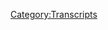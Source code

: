 {{DEFAULTSORT:
    #_TRANSCRIPT_0600:September 22, 2021
}}{{Transcript
    | title         = [[600: September 22, 2021]]
    | caption       = [https://knowledgefight.libsyn.com/600-september-22-2021 Listen to this episode on Libsyn]
    | episodeNumber = [[600: September 22, 2021|600]]
    | length        = 01:19:04
}}

{{MessageBox
    | header     = Warning: Bot Generated Content
    | text       = This transcript was automatically generated by transcription software and likely contains many mistakes and misattributions. Please check the audio for definitive quotes, attribution, and context.
    | image      = N3yvass4myg91.webp
    | imagewidth = 50px
    | id         = warning
}}

{{TranscriptBlock
    | name      = Unknown Speaker
    | timestamp = 00:00:00.000
    | text      = N-N-N-N-N-N-N-Knowledge Fight
}}

{{TranscriptBlock
    | name      = Unknown Speaker
    | timestamp = 00:00:12.960
    | text      = Dan and Jordan, I am sweating.
}}

{{TranscriptBlock
    | name      = Unknown Speaker
    | timestamp = 00:00:19.600
    | text      = Knowledgefight.com, it's time to pray.
}}

{{TranscriptBlock
    | name      = Unknown Speaker
    | timestamp = 00:00:21.399
    | text      = I have great respect for Knowledgefight.
}}

{{TranscriptBlock
    | name      = Unknown Speaker
    | timestamp = 00:00:25.199
    | text      = I'm sick of them posing as if they're the good guys, saying we are the bad guys.
}}

{{TranscriptBlock
    | name      = Unknown Speaker
    | timestamp = 00:00:29.359
    | text      = I love you.
}}

{{TranscriptBlock
    | name      = Unknown Speaker
    | timestamp = 00:00:30.359
    | text      = I love you.
}}

{{TranscriptBlock
    | name      = Unknown Speaker
    | timestamp = 00:00:31.359
    | text      = Now, with fight.
}}

{{TranscriptBlock
    | name      = Unknown Speaker
    | timestamp = 00:00:32.359
    | text      = Dan and Jordan.
}}

{{TranscriptBlock
    | name      = Unknown Speaker
    | timestamp = 00:00:33.359
    | text      = Knowledgefight.
}}

{{TranscriptBlock
    | name      = Unknown Speaker
    | timestamp = 00:00:34.359
    | text      = Littleir, Littleir, Littleir.
}}

{{TranscriptBlock
    | name      = Unknown Speaker
    | timestamp = 00:00:35.359
    | text      = Need, need money.
}}

{{TranscriptBlock
    | name      = Unknown Speaker
    | timestamp = 00:00:36.380
    | text      = Andy in Kansas.
}}

{{TranscriptBlock
    | name      = Unknown Speaker
    | timestamp = 00:00:39.380
    | text      = Andy in, Andy in.
}}

{{TranscriptBlock
    | name      = Unknown Speaker
    | timestamp = 00:00:41.659
    | text      = Stop it.
}}

{{TranscriptBlock
    | name      = Unknown Speaker
    | timestamp = 00:00:42.659
    | text      = Andy in, Andy in Kansas.
}}

{{TranscriptBlock
    | name      = Unknown Speaker
    | timestamp = 00:00:44.619
    | text      = Andy in, Andy in.
}}

{{TranscriptBlock
    | name      = Unknown Speaker
    | timestamp = 00:00:45.920
    | text      = It's time to pray.
}}

{{TranscriptBlock
    | name      = Unknown Speaker
    | timestamp = 00:00:47.079
    | text      = Andy in Kansas.
}}

{{TranscriptBlock
    | name      = Unknown Speaker
    | timestamp = 00:00:48.079
    | text      = You're on the air.
}}

{{TranscriptBlock
    | name      = Unknown Speaker
    | timestamp = 00:00:49.079
    | text      = Thanks for holding.
}}

{{TranscriptBlock
    | name      = Unknown Speaker
    | timestamp = 00:00:50.079
    | text      = Hello Alex.
}}

{{TranscriptBlock
    | name      = Unknown Speaker
    | timestamp = 00:00:51.079
    | text      = I'm a first form caller.
}}

{{TranscriptBlock
    | name      = Unknown Speaker
    | timestamp = 00:00:52.079
    | text      = I'm a huge fan.
}}

{{TranscriptBlock
    | name      = Unknown Speaker
    | timestamp = 00:00:53.079
    | text      = I love your room.
}}

{{TranscriptBlock
    | name      = Unknown Speaker
    | timestamp = 00:00:54.079
    | text      = Knowledgefight.com, Knowledgefight.com.
}}

{{TranscriptBlock
    | name      = Unknown Speaker
    | timestamp = 00:00:54.899
    | text      = knowledgefight.com. I love you. Hey everybody, welcome back to Knowledge Fight. I'm Dan. I'm Jordan. We're a couple dudes.
}}

{{TranscriptBlock
    | name      = Unknown Speaker
    | timestamp = 00:01:02.259
    | text      = I'd like to sit around and worship the author of Selene and talk a little bit about Alex Jones.
}}

{{TranscriptBlock
    | name      = Unknown Speaker
    | timestamp = 00:01:06.260
    | text      = Oh indeed we are. Dan. Jordan. Dan! Jordan. Quick question for ya. What's up? What's your bright spot?
}}

{{TranscriptBlock
    | name      = Unknown Speaker
    | timestamp = 00:01:11.140
    | text      = My bright spot today Jordan is it's episode 600. What? I've been here. I don't, I, I, I don't, we don't do anything special and we're not going to, but because it's episode 600 and we promised.
}}

{{TranscriptBlock
    | name      = Unknown Speaker
    | timestamp = 00:01:22.260
    | text      = We did promise. I have in front of me a chilled ice cold beach plum La Croix. In front of me as well. I was hoping we could get a good sound effect of your can opening.
}}

{{TranscriptBlock
    | name      = Unknown Speaker
    | timestamp = 00:01:32.500
    | text      = But then I just opened it and now I have disappointed everyone. I will, I will go first since I'm a La Croix boy. Listen, I'm not mad at the crew but you could have told me before. How is it?
}}

{{TranscriptBlock
    | name      = Unknown Speaker
    | timestamp = 00:01:44.019
    | text      = It's pretty good. It's pretty good? Yeah. Don't tell, no, no, no, no, no, no. Do not be, do not be nonplussed. Do not be. It's not, it's not as sharp as I expected it to be. Like sometimes the La Croix's are a little bit more fizzy than that.
}}

{{TranscriptBlock
    | name      = Unknown Speaker
    | timestamp = 00:01:59.780
    | text      = Yeah, you're right. That doesn't have that bite in the back of your throat that you like. And I think I kind of got thrown off by that a little bit. The flavor is good. The plum flavor is pretty nice.
}}

{{TranscriptBlock
    | name      = Unknown Speaker
    | timestamp = 00:02:08.900
    | text      = It does. It just stays in the front of your tongue. I'm not used to it. I don't know why this is a beach plum. I don't know what difference a plum versus a beach plum is. You know, I grew up in Hawaii and so like. Are there beach plums? Well, some of the time me and my parents, you know, we would go down to Sansusi beach and we would, you know, just break out those plums. It's just an everyday kind of thing. Nom nom nom. No, I know you, you sit at home. It's like one in the afternoon on a Saturday.
}}

{{TranscriptBlock
    | name      = Unknown Speaker
    | timestamp = 00:02:37.860
    | text      = You're not sure what to do. And you're like, I need a snack. So you go into the fridge, you get a plum, you take a bite and you're like, this is disgusting. But then you're like, wait, I know what to do. Go down to the lake. You drive 25 miles down to the beach. You take a bite. Boom. Delicious. I don't know what the association with beach and plum is. There may be something that I just don't know about, but no, it's not bad. I mean, what did you expect? Yeah, no, I mean, it tastes, it tastes about right. We had something that we teased and of course.
}}

{{TranscriptBlock
    | name      = Unknown Speaker
    | timestamp = 00:03:05.539
    | text      = What's the answer going to be? Yeah, it was fine. It was fine. It's a La Croix. Yeah. So what's your bright spot? My bright spot, Dan. I'm still, you know, so Netflix doing a live action Cowboy Bebop remake. Okay. Not sure about how much I'm interested in the live action Cowboy Bebop, considering it was perfect. However, I prefer Cowboy Rocksteady. Nice. Nicely done. Thanks. Cowboy Birth of the Cool Jazz.
}}

{{TranscriptBlock
    | name      = Unknown Speaker
    | timestamp = 00:03:35.460
    | text      = Um, uh, so, but Yoko Kanno, the composer for all of Cowboy Bebop and like so much of anime, she's, she's one of the most brilliant composers and pianist. She's incredible. And she's back on board for the new series. That can go a long way. Yeah. And they just released the, the opening and Cowboy Bebop has maybe one of the most iconic opening credits sequences ever with, with Tank.
}}

{{TranscriptBlock
    | name      = Unknown Speaker
    | timestamp = 00:04:05.219
    | text      = Yoko Kanno's, uh, one of Yoko Kanno's greatest achievements. And they, they put out the live action one and it's so amazing. It's amazing. It's the same exact shit. It's the same shit, but it's amazing. Well, this is, this sounds like it, it may, it may live up to whatever your hype is. Her music will for sure. Yeah. The show might suck, but her music is incredible. That music stuff does like, it does end up adding so much like David Wise being back for the Donkey Kong Tropical Freeze.
}}

{{TranscriptBlock
    | name      = Unknown Speaker
    | timestamp = 00:04:34.180
    | text      = Yeah. Yeah. Like it adds so much to the, uh, the ambiance. Yeah. Yeah. It's, uh, it's like another character and then I can see how her music would be the same. Oh, totally. It's, it's like, uh, she's, she's on the level of like Nobuo Uematsu with the Final Fantasy, uh, soundtracks. Like he's legendary composer level of like, okay, yeah, you're the, you're the king, man. You know, that kind of level. Well, I hope, uh, I hope, I hope you enjoy it. I'm, I'm super excited. That's great. Yeah. So Jordan, today, uh, episode 600.
}}

{{TranscriptBlock
    | name      = Unknown Speaker
    | timestamp = 00:05:03.779
    | text      = We'll do 700 in a couple months. We were going to do something different, but we're not. We're just going to talk about September 22nd, 2021. I saw that coming a mile away this time. I felt it in the air. Yeah. So we're going to talk about that. That was Wednesday. Okay. Uh, pretty, pretty on, uh, pretty irresistible headline for his live show. And we'll get into that here in a second. But first let's say hello to some new wonks. That's a great idea.
}}

{{TranscriptBlock
    | name      = Unknown Speaker
    | timestamp = 00:05:32.899
    | text      = So first two CTU teachers on Clark street. Thank you. So much. You're now a policy wonk.
}}

{{TranscriptBlock
    | name      = Unknown Speaker
    | timestamp = 00:05:36.819
    | text      = I'm a policy wonk. Thank you very much. Thank you. Next, go home and tell your discord. You're
}}

{{TranscriptBlock
    | name      = Unknown Speaker
    | timestamp = 00:05:40.899
    | text      = brilliant. Thank you so much. You're now a policy wonk. I'm a policy wonk. Thank you very much. Next,
}}

{{TranscriptBlock
    | name      = Unknown Speaker
    | timestamp = 00:05:45.459
    | text      = Andrea. Thank you so much. You're now a policy wonk. I'm a policy warm. Thanks, Andrea. Next,
}}

{{TranscriptBlock
    | name      = Unknown Speaker
    | timestamp = 00:05:50.339
    | text      = Elderly Pepper. Thank you so much. You are now a policy wonk. I'm a policy wonk. Thank you very
}}

{{TranscriptBlock
    | name      = Unknown Speaker
    | timestamp = 00:05:54.339
    | text      = much. Elderly pepper. Actually a sentient rainbow. Trout. Thank you so much. You're now a policy
}}

{{TranscriptBlock
    | name      = Unknown Speaker
    | timestamp = 00:05:59.220
    | text      = wonk i'm a policy wonk thank you very much and we got a technocrat to say hello to uh so what is
}}

{{TranscriptBlock
    | name      = Unknown Speaker
    | timestamp = 00:06:05.699
    | text      = up out there did dan ever make that lasagna you're now a technocrat i'm a policy wonk crikey mate
}}

{{TranscriptBlock
    | name      = Unknown Speaker
    | timestamp = 00:06:11.620
    | text      = that's fantastic have yourself a brew how's your 401k doing bro all right we gotta go full tilt
}}

{{TranscriptBlock
    | name      = Unknown Speaker
    | timestamp = 00:06:16.660
    | text      = boogie on this watson all right let's just get down to business we ain't making that money off
}}

{{TranscriptBlock
    | name      = Unknown Speaker
    | timestamp = 00:06:20.500
    | text      = that heroin why you pimps so good my neck is freakishly large i declare info war on you look
}}

{{TranscriptBlock
    | name      = Unknown Speaker
    | timestamp = 00:06:28.019
    | text      = here's the deal you can't start a sentence with look we've already described this a million times
}}

{{TranscriptBlock
    | name      = Unknown Speaker
    | timestamp = 00:06:36.980
    | text      = look implies look comma asshole look and here's the deal are both ways of me saying i did not make
}}

{{TranscriptBlock
    | name      = Unknown Speaker
    | timestamp = 00:06:43.379
    | text      = that no you absolutely did not make that lasagna you know what's nuts i have the pan sure i got
}}

{{TranscriptBlock
    | name      = Unknown Speaker
    | timestamp = 00:06:49.540
    | text      = the single serving lasagna pan it's all there i had i bought the ingredients multiple times
}}

{{TranscriptBlock
    | name      = Unknown Speaker
    | timestamp = 00:06:54.740
    | text      = just and i just never did it
}}

{{TranscriptBlock
    | name      = Unknown Speaker
    | timestamp = 00:07:00.819
    | text      = it's tough it's tough to make a lasagna for one it's embarrassing a little bit i know i think
}}

{{TranscriptBlock
    | name      = Unknown Speaker
    | timestamp = 00:07:06.259
    | text      = eating a lasagna by yourself might be more embarrassing than not making a lasagna i would
}}

{{TranscriptBlock
    | name      = Unknown Speaker
    | timestamp = 00:07:11.300
    | text      = feel accomplished by doing it sure perhaps but yeah it struck me as a little bit sad
}}

{{TranscriptBlock
    | name      = Unknown Speaker
    | timestamp = 00:07:17.139
    | text      = um i don't know if that's why i didn't do it it could just be lazy sure no that's entirely
}}

{{TranscriptBlock
    | name      = Unknown Speaker
    | timestamp = 00:07:21.060
    | text      = possible uh but yeah one of these days episode 600 to make this promise
}}

{{TranscriptBlock
    | name      = Unknown Speaker
    | timestamp = 00:07:27.379
    | text      = by episode 700 as god is my witness everyone knows dude that 600 is not really that special
}}

{{TranscriptBlock
    | name      = Unknown Speaker
    | timestamp = 00:07:33.620
    | text      = of a number uh we we're looking forward to 666 yeah so obviously that's what we're looking
}}

{{TranscriptBlock
    | name      = Unknown Speaker
    | timestamp = 00:07:37.860
    | text      = that's what we'll we'll be uh we'll be recording out of somewhere special hopefully we'll be doing
}}

{{TranscriptBlock
    | name      = Unknown Speaker
    | timestamp = 00:07:42.819
    | text      = silly voices the whole time we will reveal our two voices episode 666 taking place in the courts of
}}

{{TranscriptBlock
    | name      = Unknown Speaker
    | timestamp = 00:07:51.540
    | text      = heaven perhaps i hope so so jordan we start today's show and this is big this is real big it's real
}}

{{TranscriptBlock
    | name      = Unknown Speaker
    | timestamp = 00:07:58.259
    | text      = big i mean right out of the gate you know it's wolfgang how big this is not fucking around today
}}

{{TranscriptBlock
    | name      = Unknown Speaker
    | timestamp = 00:08:04.339
    | text      = this is like uh-oh the world is standing still okay mark your calendars as the day the world
}}

{{TranscriptBlock
    | name      = Unknown Speaker
    | timestamp = 00:08:13.620
    | text      = stood still this broke yesterday afternoon and i normally have my nose the rhinestone on news and
}}

{{TranscriptBlock
    | name      = Unknown Speaker
    | timestamp = 00:08:20.579
    | text      = information but i took care of a lot of technical business end things around here and infrastructure
}}

{{TranscriptBlock
    | name      = Unknown Speaker
    | timestamp = 00:08:26.740
    | text      = to keep this operation afloat and so i did not know about it until late last night and then i
}}

{{TranscriptBlock
    | name      = Unknown Speaker
    | timestamp = 00:08:32.019
    | text      = couldn't sleep all night and i did approximately five hours of research on this and sure i can tell
}}

{{TranscriptBlock
    | name      = Unknown Speaker
    | timestamp = 00:08:38.419
    | text      = you unequivocally this story is 10 times bigger than anything else you've ever reported 10 times
}}

{{TranscriptBlock
    | name      = Unknown Speaker
    | timestamp = 00:08:46.019
    | text      = bigger quantifiably 10 times bigger than anything else alex has ever reported you know i think my
}}

{{TranscriptBlock
    | name      = Unknown Speaker
    | timestamp = 00:08:52.580
    | text      = favorite part of this show from my position you have no idea what this is i have no idea what this
}}

{{TranscriptBlock
    | name      = Unknown Speaker
    | timestamp = 00:08:57.379
    | text      = is but i love remembering that this is in the past yes so when he says this put this in the day
}}

{{TranscriptBlock
    | name      = Unknown Speaker
    | timestamp = 00:09:06.340
    | text      = the earth stood still i'm like so this was last week because i do not remember the day the earth
}}

{{TranscriptBlock
    | name      = Unknown Speaker
    | timestamp = 00:09:11.539
    | text      = stood still at all yeah i was a little bit confused i was jogging my memory i was like
}}

{{TranscriptBlock
    | name      = Unknown Speaker
    | timestamp = 00:09:17.940
    | text      = wednesday what happened wednesday it felt like another wednesday to me yeah huh everyone stood
}}

{{TranscriptBlock
    | name      = Unknown Speaker
    | timestamp = 00:09:27.299
    | text      = still everyone stood still i mean i i didn't go out much now jordan yeah this is not just
}}

{{TranscriptBlock
    | name      = Unknown Speaker
    | timestamp = 00:09:32.659
    | text      = 10 times bigger than any news that alex has ever broken in his life okay it's bigger than other
}}

{{TranscriptBlock
    | name      = Unknown Speaker
    | timestamp = 00:09:38.179
    | text      = monumental pieces of history oh shit this is bigger than dropping atomic bombs on harishima
}}

{{TranscriptBlock
    | name      = Unknown Speaker
    | timestamp = 00:09:44.340
    | text      = and nagasaki i remember those bigger than the cold war remember that one this is bigger than
}}

{{TranscriptBlock
    | name      = Unknown Speaker
    | timestamp = 00:09:51.940
    | text      = world war ii oh that one's easy to remember this is the biggest thing from the first one though
}}

{{TranscriptBlock
    | name      = Unknown Speaker
    | timestamp = 00:09:57.700
    | text      = in modern world history and you can argue if they succeed it is the biggest thing in history
}}

{{TranscriptBlock
    | name      = Unknown Speaker
    | timestamp = 00:10:05.460
    | text      = other than jesus christ nice save nice save oh man what if it got back to jesus that he didn't
}}

{{TranscriptBlock
    | name      = Unknown Speaker
    | timestamp = 00:10:14.259
    | text      = add that in the end oh god he'd be furious i was so impressed by that save because immediately when
}}

{{TranscriptBlock
    | name      = Unknown Speaker
    | timestamp = 00:10:21.460
    | text      = i was listening to him like what about jesus and then he's like other than jesus nice hey look if
}}

{{TranscriptBlock
    | name      = Unknown Speaker
    | timestamp = 00:10:26.820
    | text      = there's anyone who would be impressed by that save it would be jesus himself oh yeah yeah let
}}

{{TranscriptBlock
    | name      = Unknown Speaker
    | timestamp = 00:10:31.700
    | text      = me jesus saves yeah exactly so you're probably curious what this news is and i i am yeah well
}}

{{TranscriptBlock
    | name      = Unknown Speaker
    | timestamp = 00:10:40.019
    | text      = alex doesn't wait too long to get to the bombshells when i saw this yesterday i was going to bed early
}}

{{TranscriptBlock
    | name      = Unknown Speaker
    | timestamp = 00:10:45.779
    | text      = i was tired i'd only gotten five hours sleep getting back from dc waking up you know going to
}}

{{TranscriptBlock
    | name      = Unknown Speaker
    | timestamp = 00:10:50.340
    | text      = bed at one in the morning getting up at six in the morning real quick he went to dc to go be on
}}

{{TranscriptBlock
    | name      = Unknown Speaker
    | timestamp = 00:10:55.299
    | text      = tim pool's podcast what a great guy and i was energized like electricity shot into me the london
}}

{{TranscriptBlock
    | name      = Unknown Speaker
    | timestamp = 00:11:02.899
    | text      = telegraph and i didn't just believe the telegraph i already knew all the backstory but that darpa
}}

{{TranscriptBlock
    | name      = Unknown Speaker
    | timestamp = 00:11:08.659
    | text      = released documents darpa released documents that fauci and peter dazzick
}}

{{TranscriptBlock
    | name      = Unknown Speaker
    | timestamp = 00:11:19.620
    | text      = fauci and peter dazzick approached them okay three years ago all right and said we want
}}

{{TranscriptBlock
    | name      = Unknown Speaker
    | timestamp = 00:11:31.299
    | text      = to release a chimeric coronavirus that's described as covet 19 purposely on to the people in china
}}

{{TranscriptBlock
    | name      = Unknown Speaker
    | timestamp = 00:11:42.100
    | text      = whoa whoa honestly yeah if that were true that would make the earth stand still right like there's
}}

{{TranscriptBlock
    | name      = Unknown Speaker
    | timestamp = 00:11:51.220
    | text      = no way other than to say that that is definitely a bioweapon if that's true i mean sure i don't
}}

{{TranscriptBlock
    | name      = Unknown Speaker
    | timestamp = 00:11:58.740
    | text      = think it's true though i don't know if the world would stand still i mean that was the movie where
}}

{{TranscriptBlock
    | name      = Unknown Speaker
    | timestamp = 00:12:02.419
    | text      = there's aliens right sure sure that's true that's true i think that would make the earth stand still
}}

{{TranscriptBlock
    | name      = Unknown Speaker
    | timestamp = 00:12:07.059
    | text      = stand still more than this probably so here's the situation here's what alex is misreporting
}}

{{TranscriptBlock
    | name      = Unknown Speaker
    | timestamp = 00:12:13.059
    | text      = darpa didn't release any documents but an alleged document was released by an internet-based
}}

{{TranscriptBlock
    | name      = Unknown Speaker
    | timestamp = 00:12:17.940
    | text      = investigative group called drastic which stands for decentralized radical autonomous search team
}}

{{TranscriptBlock
    | name      = Unknown Speaker
    | timestamp = 00:12:22.980
    | text      = investigating covet 19 rename document has only been confirmed by an anonymous former trump
}}

{{TranscriptBlock
    | name      = Unknown Speaker
    | timestamp = 00:12:29.620
    | text      = official so there's still kind of like a little bit of confusion surrounding it
}}

{{TranscriptBlock
    | name      = Unknown Speaker
    | timestamp = 00:12:34.340
    | text      = uh and drastic has claimed that they got the documents from an anonymous source so it's really
}}

{{TranscriptBlock
    | name      = Unknown Speaker
    | timestamp = 00:12:38.820
    | text      = difficult for me to assess a lot of this but even assuming let's we can just assume that it's real
}}

{{TranscriptBlock
    | name      = Unknown Speaker
    | timestamp = 00:12:43.620
    | text      = sure for the sake of yeah yeah argument and what it is is it's a grant proposal that's said to have
}}

{{TranscriptBlock
    | name      = Unknown Speaker
    | timestamp = 00:12:48.580
    | text      = been made by peter dasik through the eco health alliance for a project called project diffuse
}}

{{TranscriptBlock
    | name      = Unknown Speaker
    | timestamp = 00:12:54.259
    | text      = this is some interesting stuff and it falls into pretty much similar territory as the last
}}

{{TranscriptBlock
    | name      = Unknown Speaker
    | timestamp = 00:12:58.100
    | text      = documents that we discussed uh but it's not a smoking gun in the way that alex is reporting it
}}

{{TranscriptBlock
    | name      = Unknown Speaker
    | timestamp = 00:13:02.980
    | text      = if you wanted to get a little bit out there with it you could use this to argue that the lab leak
}}

{{TranscriptBlock
    | name      = Unknown Speaker
    | timestamp = 00:13:07.139
    | text      = hypothesis is slightly more likely than it appeared to be before sure uh but what alex is doing is
}}

{{TranscriptBlock
    | name      = Unknown Speaker
    | timestamp = 00:13:13.059
    | text      = misreporting uh in a in a drastic scale yeah also this is alleged to be a grant proposal that was
}}

{{TranscriptBlock
    | name      = Unknown Speaker
    | timestamp = 00:13:18.980
    | text      = rejected so unless that there's some kind of evidence that it was accepted by someone other
}}

{{TranscriptBlock
    | name      = Unknown Speaker
    | timestamp = 00:13:23.299
    | text      = than darpa i don't know what this illustrates doesn't show anything yeah so that means that
}}

{{TranscriptBlock
    | name      = Unknown Speaker
    | timestamp = 00:13:30.659
    | text      = alex is in a type of movie you know the one where the person goes and they've got this proposal and
}}

{{TranscriptBlock
    | name      = Unknown Speaker
    | timestamp = 00:13:35.379
    | text      = they give it to the government they're like hahaha you'll never do that and he walks out and he's
}}

{{TranscriptBlock
    | name      = Unknown Speaker
    | timestamp = 00:13:39.139
    | text      = all sad and then some random rich guy just walks up and he's like you've got just the ideas we've
}}

{{TranscriptBlock
    | name      = Unknown Speaker
    | timestamp = 00:13:44.580
    | text      = been looking for a young man yeah yeah yeah yeah i i even looked at the article right up on info
}}

{{TranscriptBlock
    | name      = Unknown Speaker
    | timestamp = 00:13:50.820
    | text      = wars and it was like they just quoted somebody as being like yeah they probably just did it anyway
}}

{{TranscriptBlock
    | name      = Unknown Speaker
    | timestamp = 00:13:55.059
    | text      = even though the thing was rejected well that's how it works he proved that that's how it works
}}

{{TranscriptBlock
    | name      = Unknown Speaker
    | timestamp = 00:14:01.379
    | text      = i don't know if you can just speculate these things i think what's wild about this is somehow
}}

{{TranscriptBlock
    | name      = Unknown Speaker
    | timestamp = 00:14:07.539
    | text      = these these types of things keep coming out and they're being used to smear the people who it
}}

{{TranscriptBlock
    | name      = Unknown Speaker
    | timestamp = 00:14:12.820
    | text      = seems like if you look at these things saw the world as it was like three years ago and were like
}}

{{TranscriptBlock
    | name      = Unknown Speaker
    | timestamp = 00:14:19.700
    | text      = you know china's regions where there are a lot of bats cause a lot of viruses maybe we should keep
}}

{{TranscriptBlock
    | name      = Unknown Speaker
    | timestamp = 00:14:24.659
    | text      = an eye on that like that's it's it could not be more like these people were like hey we've
}}

{{TranscriptBlock
    | name      = Unknown Speaker
    | timestamp = 00:14:29.620
    | text      = correctly identified a problem and then we saw what happens when we don't listen to them how is
}}

{{TranscriptBlock
    | name      = Unknown Speaker
    | timestamp = 00:14:34.659
    | text      = this not evidence that these are the absolute people we should be listening to there are various
}}

{{TranscriptBlock
    | name      = Unknown Speaker
    | timestamp = 00:14:39.460
    | text      = parts of the world and china is such a huge country that it also uh it has you know has a
}}

{{TranscriptBlock
    | name      = Unknown Speaker
    | timestamp = 00:14:46.340
    | text      = lot of those places sure where there are um russia's the same too there are there are animal
}}

{{TranscriptBlock
    | name      = Unknown Speaker
    | timestamp = 00:14:52.820
    | text      = populations that aren't used to interact interacting with humans we're not supposed to be there and as
}}

{{TranscriptBlock
    | name      = Unknown Speaker
    | timestamp = 00:14:57.539
    | text      = time and the climate is changing patterns of interaction are changing and monitoring
}}

{{TranscriptBlock
    | name      = Unknown Speaker
    | timestamp = 00:15:04.740
    | text      = what we should be worried about from those novel interactions is definitely something that is good
}}

{{TranscriptBlock
    | name      = Unknown Speaker
    | timestamp = 00:15:10.500
    | text      = that people were researching yeah i'm not exactly sure um you know what to what to draw from this
}}

{{TranscriptBlock
    | name      = Unknown Speaker
    | timestamp = 00:15:16.659
    | text      = but i don't think this is nearly uh as evil as alex is suggesting and a lot of the details he's
}}

{{TranscriptBlock
    | name      = Unknown Speaker
    | timestamp = 00:15:21.700
    | text      = coming up with are just not why i i'm confused as to why they called it covet 19 in their proposal
}}

{{TranscriptBlock
    | name      = Unknown Speaker
    | timestamp = 00:15:29.940
    | text      = in 2018 that would have been a really weird thing for them to do that would have been yeah sketchy
}}

{{TranscriptBlock
    | name      = Unknown Speaker
    | timestamp = 00:15:34.500
    | text      = yeah um so even darpa like you know like they're evil right but they thought this was too evil
}}

{{TranscriptBlock
    | name      = Unknown Speaker
    | timestamp = 00:15:40.659
    | text      = they shipped it to china they developed it there further and then they brought grants to darpa
}}

{{TranscriptBlock
    | name      = Unknown Speaker
    | timestamp = 00:15:46.259
    | text      = saying we want to create nanotech that delivers viruses through spike proteins that will go
}}

{{TranscriptBlock
    | name      = Unknown Speaker
    | timestamp = 00:15:52.659
    | text      = through human skin so we can spray it on people they're talking about a bioweapon and darpa said
}}

{{TranscriptBlock
    | name      = Unknown Speaker
    | timestamp = 00:16:00.419
    | text      = this will endanger the humans of earth we will not do this do you understand this this will endanger
}}

{{TranscriptBlock
    | name      = Unknown Speaker
    | timestamp = 00:16:09.860
    | text      = the humans of earth according to alex like darpa has been on this like they did harp they're
}}

{{TranscriptBlock
    | name      = Unknown Speaker
    | timestamp = 00:16:17.860
    | text      = creating 5g to fry everybody but yeah oh no oh this is a step too far sir this is this is
}}

{{TranscriptBlock
    | name      = Unknown Speaker
    | timestamp = 00:16:25.460
    | text      = indecent i have a little dignity man yeah i i i don't know how alex keeps his villains straight
}}

{{TranscriptBlock
    | name      = Unknown Speaker
    | timestamp = 00:16:34.100
    | text      = yeah i know like i've always thought of such such uh like they're out of line they're villains
}}

{{TranscriptBlock
    | name      = Unknown Speaker
    | timestamp = 00:16:42.019
    | text      = they need to have a meeting they they do everybody's everybody's not sure of what their
}}

{{TranscriptBlock
    | name      = Unknown Speaker
    | timestamp = 00:16:46.659
    | text      = jobs are that's the thing that got that gets me is like if you sat all of his villains down and
}}

{{TranscriptBlock
    | name      = Unknown Speaker
    | timestamp = 00:16:51.700
    | text      = just like clearly delineated responsibilities yeah like if you were say the devil right you could
}}

{{TranscriptBlock
    | name      = Unknown Speaker
    | timestamp = 00:16:59.139
    | text      = crush it right you got a lot of all stars working for you and i i would guess that since darpa has
}}

{{TranscriptBlock
    | name      = Unknown Speaker
    | timestamp = 00:17:04.900
    | text      = been on these plans to you know cull the population and what have you for all these
}}

{{TranscriptBlock
    | name      = Unknown Speaker
    | timestamp = 00:17:09.619
    | text      = they have to be working with the devil right yeah so why is this too evil for them this is
}}

{{TranscriptBlock
    | name      = Unknown Speaker
    | timestamp = 00:17:15.619
    | text      = what's the line between evil and two evil i don't know it endangers the humans of earth
}}

{{TranscriptBlock
    | name      = Unknown Speaker
    | timestamp = 00:17:22.019
    | text      = i've always thought the true evil of darpa was that they're more concerned with coulda not shoulda
}}

{{TranscriptBlock
    | name      = Unknown Speaker
    | timestamp = 00:17:27.299
    | text      = so this seems weird that they would say no this seems like a huge coulda situation where they're
}}

{{TranscriptBlock
    | name      = Unknown Speaker
    | timestamp = 00:17:32.740
    | text      = like maybe we could do that that sounds fun so alex is he's saying that this is a nano virus
}}

{{TranscriptBlock
    | name      = Unknown Speaker
    | timestamp = 00:17:38.500
    | text      = right nanotech in a virus or something now you know who else is talking about that uh general
}}

{{TranscriptBlock
    | name      = Unknown Speaker
    | timestamp = 00:17:44.180
    | text      = flint oh well actually he hasn't actually said that publicly but like alex has heard second
}}

{{TranscriptBlock
    | name      = Unknown Speaker
    | timestamp = 00:17:49.380
    | text      = hand from somebody that's clint's talking about this he might as well and what did general flint
}}

{{TranscriptBlock
    | name      = Unknown Speaker
    | timestamp = 00:17:53.940
    | text      = say well he hadn't said it publicly but he said it to quite a few folks and i agree with his sources
}}

{{TranscriptBlock
    | name      = Unknown Speaker
    | timestamp = 00:18:00.819
    | text      = and i've checked he said a month ago this is a synthetic nanovirus and i want him on the show
}}

{{TranscriptBlock
    | name      = Unknown Speaker
    | timestamp = 00:18:08.420
    | text      = or i want him out there who told him that because that's what this is a synthetic nanovirus that
}}

{{TranscriptBlock
    | name      = Unknown Speaker
    | timestamp = 00:18:12.660
    | text      = goes through the damn skin and that's what flint told medical doctors that have told me including
}}

{{TranscriptBlock
    | name      = Unknown Speaker
    | timestamp = 00:18:16.500
    | text      = one of my treating physicians this very high level i'll leave it at that okay wait how does
}}

{{TranscriptBlock
    | name      = Unknown Speaker
    | timestamp = 00:18:21.940
    | text      = flint know i don't know was he in on it maybe this has changed too this is not what it was before not
}}

{{TranscriptBlock
    | name      = Unknown Speaker
    | timestamp = 00:18:32.099
    | text      = fair no it's a completely different story so i just like the idea of alex being like you know
}}

{{TranscriptBlock
    | name      = Unknown Speaker
    | timestamp = 00:18:37.299
    | text      = who else is saying this flint well not publicly but somebody i know sure somebody i know right
}}

{{TranscriptBlock
    | name      = Unknown Speaker
    | timestamp = 00:18:44.099
    | text      = said that he told medical doctors very excited yeah about this now it's rare that some of our
}}

{{TranscriptBlock
    | name      = Unknown Speaker
    | timestamp = 00:18:52.819
    | text      = media worlds intersect but right before this episode on the majority report with sam cedar
}}

{{TranscriptBlock
    | name      = Unknown Speaker
    | timestamp = 00:19:01.700
    | text      = they had done a segment about sam harris sam harris had a podcast yes where he was asked
}}

{{TranscriptBlock
    | name      = Unknown Speaker
    | timestamp = 00:19:07.700
    | text      = whether or not he would talk to bret weinstein about covid and ivermectin and all this and he
}}

{{TranscriptBlock
    | name      = Unknown Speaker
    | timestamp = 00:19:12.980
    | text      = said uh no yeah and he gave an explanation for it and part of the explanation was i also wouldn't
}}

{{TranscriptBlock
    | name      = Unknown Speaker
    | timestamp = 00:19:18.660
    | text      = i wouldn't do an interview with him in the same way i wouldn't do an interview with a 911 truther
}}

{{TranscriptBlock
    | name      = Unknown Speaker
    | timestamp = 00:19:23.700
    | text      = like alex jones right so alex jones's name is in the title of that video doesn't like it and now
}}

{{TranscriptBlock
    | name      = Unknown Speaker
    | timestamp = 00:19:29.220
    | text      = he's pretty pissed oh no so i i mean you have to understand something they can't even respond to
}}

{{TranscriptBlock
    | name      = Unknown Speaker
    | timestamp = 00:19:34.339
    | text      = this you know how the liberal media is responding mainstream news the late night comics all their
}}

{{TranscriptBlock
    | name      = Unknown Speaker
    | timestamp = 00:19:37.940
    | text      = minions that are paid off by big pharma on record uh that are on youtube they get force fed everybody
}}

{{TranscriptBlock
    | name      = Unknown Speaker
    | timestamp = 00:19:43.779
    | text      = i wouldn't check them i want to play clips later they go you know you've heard the fake news about
}}

{{TranscriptBlock
    | name      = Unknown Speaker
    | timestamp = 00:19:47.539
    | text      = resigning fda scientist you've heard the news about them voting against the booster shots
}}

{{TranscriptBlock
    | name      = Unknown Speaker
    | timestamp = 00:19:52.819
    | text      = it's just not true it's fake and we're not going to debate those fake scientists that joe rogan
}}

{{TranscriptBlock
    | name      = Unknown Speaker
    | timestamp = 00:19:58.099
    | text      = interviews that's word for word i'll play it later next hour and of course they did resign the two
}}

{{TranscriptBlock
    | name      = Unknown Speaker
    | timestamp = 00:20:04.180
    | text      = head scientists and they did vote 16 to 2 against the booster shots and said this is a failing drug
}}

{{TranscriptBlock
    | name      = Unknown Speaker
    | timestamp = 00:20:08.819
    | text      = and to discredit vaccines for generations that all happened okay but they sit there
}}

{{TranscriptBlock
    | name      = Unknown Speaker
    | timestamp = 00:20:15.539
    | text      = here's one of the groups you know who these people are i just see them force fed the feeds
}}

{{TranscriptBlock
    | name      = Unknown Speaker
    | timestamp = 00:20:19.220
    | text      = uh this is uh sam harris crashes bret weinstein with alex jones comparisons the majority report
}}

{{TranscriptBlock
    | name      = Unknown Speaker
    | timestamp = 00:20:27.059
    | text      = and you see this crap and they just go you know it's not true nobody resigned it's all lies of
}}

{{TranscriptBlock
    | name      = Unknown Speaker
    | timestamp = 00:20:34.259
    | text      = alex jones and it's weird to have them try to discredit you say your fake news and then use
}}

{{TranscriptBlock
    | name      = Unknown Speaker
    | timestamp = 00:20:40.180
    | text      = your name to go oh alex jones says they resigned it's not true what so that's that's not at all
}}

{{TranscriptBlock
    | name      = Unknown Speaker
    | timestamp = 00:20:45.619
    | text      = that's that's muddled yeah i don't think i think he's i think he's muddied the waters on that a
}}

{{TranscriptBlock
    | name      = Unknown Speaker
    | timestamp = 00:20:50.259
    | text      = little bit and it's really sad to see the uh intellectual dark web breaking up like this yeah
}}

{{TranscriptBlock
    | name      = Unknown Speaker
    | timestamp = 00:20:55.140
    | text      = like they were they were they were such good friends and they were all so they had these
}}

{{TranscriptBlock
    | name      = Unknown Speaker
    | timestamp = 00:20:58.500
    | text      = dangerous ideas that yeah they were on the edge they i guess some of these ideas got too dangerous
}}

{{TranscriptBlock
    | name      = Unknown Speaker
    | timestamp = 00:21:03.859
    | text      = way too dangerous yeah yeah so um yeah like i said he's just uh sam harris is explaining
}}

{{TranscriptBlock
    | name      = Unknown Speaker
    | timestamp = 00:21:10.019
    | text      = uh on a podcast that sam uh sam cedar and emma veigland are discussing uh how he's not going to
}}

{{TranscriptBlock
    | name      = Unknown Speaker
    | timestamp = 00:21:17.539
    | text      = talk to uh bret weinstein now that he has a book out sure like he's gonna go on this book tour and
}}

{{TranscriptBlock
    | name      = Unknown Speaker
    | timestamp = 00:21:22.819
    | text      = he's not going to interview him about this absolutely because of the irresponsibility of
}}

{{TranscriptBlock
    | name      = Unknown Speaker
    | timestamp = 00:21:27.059
    | text      = engaging with some of these ideas so i would explain further what alex is misrepresenting
}}

{{TranscriptBlock
    | name      = Unknown Speaker
    | timestamp = 00:21:32.420
    | text      = about the sam harris clip but i'm just going to play a little clip from from that you'll be able
}}

{{TranscriptBlock
    | name      = Unknown Speaker
    | timestamp = 00:21:36.500
    | text      = to see very clearly okay the reason why there's such an asymmetry here is that it is just
}}

{{TranscriptBlock
    | name      = Unknown Speaker
    | timestamp = 00:21:41.299
    | text      = impossible to debunk most things in real time and even if the point being made is in fact spurious
}}

{{TranscriptBlock
    | name      = Unknown Speaker
    | timestamp = 00:21:51.539
    | text      = it won't seem spurious to 99 of an audience right so the person on the conspiracy theory side of
}}

{{TranscriptBlock
    | name      = Unknown Speaker
    | timestamp = 00:21:59.619
    | text      = things can say well what about the 14 cdc officials who resigned last week and wouldn't
}}

{{TranscriptBlock
    | name      = Unknown Speaker
    | timestamp = 00:22:06.420
    | text      = give reasons when asked what do you make of that right now there's probably nothing to be made of
}}

{{TranscriptBlock
    | name      = Unknown Speaker
    | timestamp = 00:22:12.980
    | text      = that right i didn't even hear about it and the truth is i just made that up but when delivered
}}

{{TranscriptBlock
    | name      = Unknown Speaker
    | timestamp = 00:22:18.579
    | text      = in the context of a quote debate about these things with someone who whose whole angle is
}}

{{TranscriptBlock
    | name      = Unknown Speaker
    | timestamp = 00:22:25.380
    | text      = there's conspiracy everywhere it can seem like oh you didn't know about that well that's clearly a
}}

{{TranscriptBlock
    | name      = Unknown Speaker
    | timestamp = 00:22:31.299
    | text      = problem you should look into that what about the paper that just came out of micronesia that showed
}}

{{TranscriptBlock
    | name      = Unknown Speaker
    | timestamp = 00:22:36.819
    | text      = ivermectin was 100 effective i didn't see that paper out of micronesia oh you didn't well okay
}}

{{TranscriptBlock
    | name      = Unknown Speaker
    | timestamp = 00:22:44.740
    | text      = oh you didn't well okay you should really do your homework so these are examples that he's using
}}

{{TranscriptBlock
    | name      = Unknown Speaker
    | timestamp = 00:22:50.180
    | text      = out of whole cloth of things that people might throw at you because the another part of the uh
}}

{{TranscriptBlock
    | name      = Unknown Speaker
    | timestamp = 00:22:55.619
    | text      = clip of sam harris is he's talking about it's so much easier to just make a mess than to clean it
}}

{{TranscriptBlock
    | name      = Unknown Speaker
    | timestamp = 00:23:01.140
    | text      = up yeah and you have a disadvantage if you're somebody who's trying to clean up a mess as
}}

{{TranscriptBlock
    | name      = Unknown Speaker
    | timestamp = 00:23:06.339
    | text      = opposed to the person who's throwing things around yeah um and i i think it makes total sense he's
}}

{{TranscriptBlock
    | name      = Unknown Speaker
    | timestamp = 00:23:11.460
    | text      = not saying that nobody uh resigned from anything like that was a story that did happen right but
}}

{{TranscriptBlock
    | name      = Unknown Speaker
    | timestamp = 00:23:17.859
    | text      = he's making up a version of it and you can't fact check that on the on the fly right i think it's a
}}

{{TranscriptBlock
    | name      = Unknown Speaker
    | timestamp = 00:23:23.779
    | text      = very fine point and absolutely a reason why it's kind of counterproductive to to engage with shit
}}

{{TranscriptBlock
    | name      = Unknown Speaker
    | timestamp = 00:23:29.700
    | text      = heads yeah he's pretty like alex yeah and granted i don't uh i'm not a huge sam harris fan but i do
}}

{{TranscriptBlock
    | name      = Unknown Speaker
    | timestamp = 00:23:35.140
    | text      = think that point is fine yeah it's a good point yeah so anyway alex is mad about this i think i
}}

{{TranscriptBlock
    | name      = Unknown Speaker
    | timestamp = 00:23:40.579
    | text      = think we've made that point at nauseum yeah yeah and it's why i would never really want to talk
}}

{{TranscriptBlock
    | name      = Unknown Speaker
    | timestamp = 00:23:46.819
    | text      = to any of these shit yeah absolutely not fuck these guys um but look i i know that when we
}}

{{TranscriptBlock
    | name      = Unknown Speaker
    | timestamp = 00:23:53.220
    | text      = were going back in time like maybe in 2009 i think alex was imploring his audience to stop traffic
}}

{{TranscriptBlock
    | name      = Unknown Speaker
    | timestamp = 00:23:59.859
    | text      = yeah absolutely run out into traffic roll your windows down yelling for wars scream into the car
}}

{{TranscriptBlock
    | name      = Unknown Speaker
    | timestamp = 00:24:05.619
    | text      = next to you i believe he also then went on a rant about what kind of cars he likes he does like some
}}

{{TranscriptBlock
    | name      = Unknown Speaker
    | timestamp = 00:24:11.700
    | text      = american muscle yes um we're in similar territory now we gotta we gotta stop traffic all right
}}

{{TranscriptBlock
    | name      = Unknown Speaker
    | timestamp = 00:24:17.460
    | text      = i'm asking every listener who's watching this live on september 22nd on this wednesday broadcast
}}

{{TranscriptBlock
    | name      = Unknown Speaker
    | timestamp = 00:24:24.019
    | text      = at 11 20 central time to call your friends your family your neighbor to hit your whole text
}}

{{TranscriptBlock
    | name      = Unknown Speaker
    | timestamp = 00:24:30.099
    | text      = message list to to take the live feed let's put it back on screen please and to share that link
}}

{{TranscriptBlock
    | name      = Unknown Speaker
    | timestamp = 00:24:36.099
    | text      = that they dread and they hate that the tyrants want to destroy biggest story of the 21st century
}}

{{TranscriptBlock
    | name      = Unknown Speaker
    | timestamp = 00:24:42.420
    | text      = biggest story of the 21st century i've never put five exclamation points up for a live show feed
}}

{{TranscriptBlock
    | name      = Unknown Speaker
    | timestamp = 00:24:49.539
    | text      = never put two up i don't think so two months ago alex used four exclamation points in a live feed
}}

{{TranscriptBlock
    | name      = Unknown Speaker
    | timestamp = 00:24:54.420
    | text      = headline warp speed warped america exclamation point exclamation point time is now exclamation
}}

{{TranscriptBlock
    | name      = Unknown Speaker
    | timestamp = 00:25:01.460
    | text      = point exclamation has he used five maybe not ah i don't know i i i will admit that i stopped my
}}

{{TranscriptBlock
    | name      = Unknown Speaker
    | timestamp = 00:25:08.660
    | text      = research after see you can't fact check everything yeah that's true oh god i've never used five
}}

{{TranscriptBlock
    | name      = Unknown Speaker
    | timestamp = 00:25:16.900
    | text      = exclamation points that's how much i mean this i'm i'm gonna tell you this right now two exclamation
}}

{{TranscriptBlock
    | name      = Unknown Speaker
    | timestamp = 00:25:24.259
    | text      = points is the maximum you can use anything beyond that and you're just making a fool of yourself
}}

{{TranscriptBlock
    | name      = Unknown Speaker
    | timestamp = 00:25:29.940
    | text      = there was a great quote i can't remember who it was but it's like you uh an author should only
}}

{{TranscriptBlock
    | name      = Unknown Speaker
    | timestamp = 00:25:34.019
    | text      = use two exclamation points in the entirety of their career yeah yeah yeah i think that's
}}

{{TranscriptBlock
    | name      = Unknown Speaker
    | timestamp = 00:25:39.059
    | text      = probably fine advice it's not terrible um so uh you know we know that alex loves movies um
}}

{{TranscriptBlock
    | name      = Unknown Speaker
    | timestamp = 00:25:46.339
    | text      = thinks they're real they are um he has some thoughts about uh bond james bond oh i bet it's
}}

{{TranscriptBlock
    | name      = Unknown Speaker
    | timestamp = 00:25:52.500
    | text      = about women ladies and gentlemen remember it's globalists that want to depopulate who are trying
}}

{{TranscriptBlock
    | name      = Unknown Speaker
    | timestamp = 00:25:56.819
    | text      = to start a war between china and the united states just like every other james bond movie you see
}}

{{TranscriptBlock
    | name      = Unknown Speaker
    | timestamp = 00:26:01.859
    | text      = which is based on real things that happen during the cold war my top mi6 former oss agent ian
}}

{{TranscriptBlock
    | name      = Unknown Speaker
    | timestamp = 00:26:07.299
    | text      = fleming and what is what is specter always trying to do trying to cause a big war and to have chaos
}}

{{TranscriptBlock
    | name      = Unknown Speaker
    | timestamp = 00:26:15.299
    | text      = and depopulate people they tell you in these movies what's really going on yeah man they
}}

{{TranscriptBlock
    | name      = Unknown Speaker
    | timestamp = 00:26:19.940
    | text      = tell you what's this is this is just what they do they tell you in the bond movies
}}

{{TranscriptBlock
    | name      = Unknown Speaker
    | timestamp = 00:26:25.140
    | text      = i mean how do you argue with somebody who's like no no no what's what you're what what you're
}}

{{TranscriptBlock
    | name      = Unknown Speaker
    | timestamp = 00:26:30.740
    | text      = missing okay is that the bond movies are what you should be researching right right you should watch
}}

{{TranscriptBlock
    | name      = Unknown Speaker
    | timestamp = 00:26:36.819
    | text      = moonraker you should watch the man with the golden gun on her majesty's secret service you should see
}}

{{TranscriptBlock
    | name      = Unknown Speaker
    | timestamp = 00:26:42.579
    | text      = from russia with love i'm out octopussy um so jordan i want to ask you this too like i know
}}

{{TranscriptBlock
    | name      = Unknown Speaker
    | timestamp = 00:26:52.740
    | text      = that i'm not a a bond scholar sure i don't know i don't know what your relationship is with the
}}

{{TranscriptBlock
    | name      = Unknown Speaker
    | timestamp = 00:26:56.980
    | text      = bond franchise um but how many books in do you think it was before specter was introduced
}}

{{TranscriptBlock
    | name      = Unknown Speaker
    | timestamp = 00:27:02.980
    | text      = um i want to say like 14 it was nine it was nine yeah yeah specter was introduced in thunderball
}}

{{TranscriptBlock
    | name      = Unknown Speaker
    | timestamp = 00:27:09.859
    | text      = i was gonna say it's it's a long it's a long jaunt to get there yeah also we talked a little
}}

{{TranscriptBlock
    | name      = Unknown Speaker
    | timestamp = 00:27:14.660
    | text      = bit about ian flemming uh before uh in the past i don't want to rehash it too much but yeah if
}}

{{TranscriptBlock
    | name      = Unknown Speaker
    | timestamp = 00:27:19.859
    | text      = ian flemming is revealing everything that's real through these bond movies does that mean
}}

{{TranscriptBlock
    | name      = Unknown Speaker
    | timestamp = 00:27:24.900
    | text      = cheaty cheaty bang bang is real 100 yes absolutely 100 that's not true that's that's alarming so um
}}

{{TranscriptBlock
    | name      = Unknown Speaker
    | timestamp = 00:27:35.380
    | text      = we also have some other news that's not based on movies not based on uh the world of creative
}}

{{TranscriptBlock
    | name      = Unknown Speaker
    | timestamp = 00:27:41.220
    | text      = fiction and that is that alex seems to uh be maybe making a slight pivot towards supporting china
}}

{{TranscriptBlock
    | name      = Unknown Speaker
    | timestamp = 00:27:47.779
    | text      = okay fine fine uh mic down for this because it is outrageous that's my new rallying cry
}}

{{TranscriptBlock
    | name      = Unknown Speaker
    | timestamp = 00:27:54.660
    | text      = fine fine so it's getting crazy and i'm not defending ggping or the chai comms but they're
}}

{{TranscriptBlock
    | name      = Unknown Speaker
    | timestamp = 00:28:00.500
    | text      = saying we're having three children we're gonna arrest the homosexuals we're not running the
}}

{{TranscriptBlock
    | name      = Unknown Speaker
    | timestamp = 00:28:04.259
    | text      = american agenda to destroy the family uh the u.s is run by poison these are quotes
}}

{{TranscriptBlock
    | name      = Unknown Speaker
    | timestamp = 00:28:10.500
    | text      = we're against your new world order so they've broken with them and we're breaking with them
}}

{{TranscriptBlock
    | name      = Unknown Speaker
    | timestamp = 00:28:16.180
    | text      = and we had one-sided trade deals so trump was trying to stop that and i'm not saying arrest
}}

{{TranscriptBlock
    | name      = Unknown Speaker
    | timestamp = 00:28:20.740
    | text      = the homosexuals it's the left that loves ggping because you know he was supposed to defeat trump
}}

{{TranscriptBlock
    | name      = Unknown Speaker
    | timestamp = 00:28:25.220
    | text      = and defeat america oh boy that was weird so i guess china who is the greatest partner of the
}}

{{TranscriptBlock
    | name      = Unknown Speaker
    | timestamp = 00:28:32.019
    | text      = new world order and the devil uh is now breaking with the new world order and alex's list of
}}

{{TranscriptBlock
    | name      = Unknown Speaker
    | timestamp = 00:28:37.940
    | text      = congratulatory things are we're having children we're arresting homosexuals yep yep why was that
}}

{{TranscriptBlock
    | name      = Unknown Speaker
    | timestamp = 00:28:43.700
    | text      = in his list i mean well i think he wants to i think very obvious reasons i'm not saying i want
}}

{{TranscriptBlock
    | name      = Unknown Speaker
    | timestamp = 00:28:50.259
    | text      = to arrest homosexuals what i'm saying is i want the government to walk into everyone's homes
}}

{{TranscriptBlock
    | name      = Unknown Speaker
    | timestamp = 00:28:56.740
    | text      = double check to make sure they're not homosexual and if so to arrest those who are i gotta say he's
}}

{{TranscriptBlock
    | name      = Unknown Speaker
    | timestamp = 00:29:03.140
    | text      = been making slips like that a lot more regularly yeah this is nuts yeah that's straight up bananas
}}

{{TranscriptBlock
    | name      = Unknown Speaker
    | timestamp = 00:29:08.420
    | text      = yeah that's that i mean they've just all lost their minds they just have no fucking clue
}}

{{TranscriptBlock
    | name      = Unknown Speaker
    | timestamp = 00:29:12.900
    | text      = anymore just complete untethered nonsense from any direction china did something i like today
}}

{{TranscriptBlock
    | name      = Unknown Speaker
    | timestamp = 00:29:19.220
    | text      = i love china they're breaking with the new world order china did something i don't like tomorrow
}}

{{TranscriptBlock
    | name      = Unknown Speaker
    | timestamp = 00:29:23.220
    | text      = i hate china and i've been working with the devil for a thousand years uh the devil built the great
}}

{{TranscriptBlock
    | name      = Unknown Speaker
    | timestamp = 00:29:30.420
    | text      = wall yeah just nothing just doesn't matter so one of the things that's been been getting a lot of
}}

{{TranscriptBlock
    | name      = Unknown Speaker
    | timestamp = 00:29:35.380
    | text      = coverage is the gabby patito story yes yeah yeah i have personally not engaged too much with this
}}

{{TranscriptBlock
    | name      = Unknown Speaker
    | timestamp = 00:29:41.779
    | text      = because i don't know what it is other than a missing person and a possible um murder i don't
}}

{{TranscriptBlock
    | name      = Unknown Speaker
    | timestamp = 00:29:48.579
    | text      = know i don't really know entirely no because i i i i don't know i it's nothing sad someone's
}}

{{TranscriptBlock
    | name      = Unknown Speaker
    | timestamp = 00:29:56.579
    | text      = missing yeah no i mean it's it feels like true crime fans can't get enough of a white woman not
}}

{{TranscriptBlock
    | name      = Unknown Speaker
    | timestamp = 00:30:02.500
    | text      = being around anymore it's strange and i've seen the name pop up a bit but it's not it's not
}}

{{TranscriptBlock
    | name      = Unknown Speaker
    | timestamp = 00:30:07.779
    | text      = something i've dove into too much you would expect that based on alex's entire career and everything
}}

{{TranscriptBlock
    | name      = Unknown Speaker
    | timestamp = 00:30:13.700
    | text      = about him he'd be super into this story yeah because of you know the way he's covered all
}}

{{TranscriptBlock
    | name      = Unknown Speaker
    | timestamp = 00:30:18.900
    | text      = sorts of totally uh white victims of of things right loves white victims he goes the other
}}

{{TranscriptBlock
    | name      = Unknown Speaker
    | timestamp = 00:30:24.259
    | text      = direction entirely wild gabby patito gabby patito a lovely young white woman the missing husband the
}}

{{TranscriptBlock
    | name      = Unknown Speaker
    | timestamp = 00:30:34.180
    | text      = mystery they're spending about half the news time on fox cnn msnbc not with the imploding border
}}

{{TranscriptBlock
    | name      = Unknown Speaker
    | timestamp = 00:30:40.900
    | text      = and tens of thousands more haitians showing up not with biden not knowing what planet he's on
}}

{{TranscriptBlock
    | name      = Unknown Speaker
    | timestamp = 00:30:48.019
    | text      = not with the collapse of afghanistan or the really big story that's just a few news articles
}}

{{TranscriptBlock
    | name      = Unknown Speaker
    | timestamp = 00:30:51.940
    | text      = oh peter dazzick and pauci told the pentagon and darpa they were developing
}}

{{TranscriptBlock
    | name      = Unknown Speaker
    | timestamp = 00:30:58.099
    | text      = nano viruses that were synthetic to purposely release covet 19 in the wild
}}

{{TranscriptBlock
    | name      = Unknown Speaker
    | timestamp = 00:31:05.220
    | text      = sure oh that's not a big story that they lied about getting a function and clearly released it
}}

{{TranscriptBlock
    | name      = Unknown Speaker
    | timestamp = 00:31:09.380
    | text      = to destabilize the world and then it's operation lockstep in the un no no no no them releasing it
}}

{{TranscriptBlock
    | name      = Unknown Speaker
    | timestamp = 00:31:14.500
    | text      = to lock us down and have worldwide martial law and forced inoculations their whole globalist agenda
}}

{{TranscriptBlock
    | name      = Unknown Speaker
    | timestamp = 00:31:20.980
    | text      = here their whole un world government takeover their corporate fascism using communism and
}}

{{TranscriptBlock
    | name      = Unknown Speaker
    | timestamp = 00:31:26.740
    | text      = race war for control that's not important it's gabby patito and they're like well don't you
}}

{{TranscriptBlock
    | name      = Unknown Speaker
    | timestamp = 00:31:32.339
    | text      = care about gabby patito i don't know what about the tens of thousands of children they admit that
}}

{{TranscriptBlock
    | name      = Unknown Speaker
    | timestamp = 00:31:36.420
    | text      = have been kidnapped for child sex rings that are admitted in germany alone that's mainstream news
}}

{{TranscriptBlock
    | name      = Unknown Speaker
    | timestamp = 00:31:41.299
    | text      = see this is a story that is about a young white woman missing and the media is covering it
}}

{{TranscriptBlock
    | name      = Unknown Speaker
    | timestamp = 00:31:48.339
    | text      = incessantly yeah and that's why alex can do this game yeah now if this was a story that wasn't
}}

{{TranscriptBlock
    | name      = Unknown Speaker
    | timestamp = 00:31:54.339
    | text      = getting any traction he would say that the media is covering it up because she's white and you
}}

{{TranscriptBlock
    | name      = Unknown Speaker
    | timestamp = 00:31:59.140
    | text      = can't you can't humanize white victims of things because the system's against white people you can
}}

{{TranscriptBlock
    | name      = Unknown Speaker
    | timestamp = 00:32:04.500
    | text      = have your cake and eat it too you can take whatever angle you want on a story that makes you
}}

{{TranscriptBlock
    | name      = Unknown Speaker
    | timestamp = 00:32:09.140
    | text      = oppositional and somehow above the fray but it's just it's not no it's nonsense and it's it's whiny
}}

{{TranscriptBlock
    | name      = Unknown Speaker
    | timestamp = 00:32:15.859
    | text      = it's whiny at look who among us has not stopped and looked up at the sky and thought i wish
}}

{{TranscriptBlock
    | name      = Unknown Speaker
    | timestamp = 00:32:21.779
    | text      = someone loved me the way american culture loves it when a white woman goes whizzing
}}

{{TranscriptBlock
    | name      = Unknown Speaker
    | timestamp = 00:32:26.420
    | text      = who among us i get it but if you go on your show and you're like why aren't people paying
}}

{{TranscriptBlock
    | name      = Unknown Speaker
    | timestamp = 00:32:30.500
    | text      = attention to my stories my stories are five exclamation points yeah it's like okay you're
}}

{{TranscriptBlock
    | name      = Unknown Speaker
    | timestamp = 00:32:36.579
    | text      = a whiner yeah quit it so it's now confirmed uh that we're being sprayed with nanoviruses
}}

{{TranscriptBlock
    | name      = Unknown Speaker
    | timestamp = 00:32:41.700
    | text      = okay well if you want to stop them if you want to see justice because they're going to keep releasing
}}

{{TranscriptBlock
    | name      = Unknown Speaker
    | timestamp = 00:32:45.539
    | text      = new strains they're going to keep locking things down they're going to continue to fire you from
}}

{{TranscriptBlock
    | name      = Unknown Speaker
    | timestamp = 00:32:51.220
    | text      = your job so you take the deadly shots that actually make you produce the toxic nanospike
}}

{{TranscriptBlock
    | name      = Unknown Speaker
    | timestamp = 00:32:56.019
    | text      = protein in your body and then give it to others so they're spraying it on people that's now confirmed
}}

{{TranscriptBlock
    | name      = Unknown Speaker
    | timestamp = 00:33:01.700
    | text      = sure and they're having us produce it when they inject it in us that's all confirmed
}}

{{TranscriptBlock
    | name      = Unknown Speaker
    | timestamp = 00:33:07.700
    | text      = i gotta say if this is all confirmed it's an amazing amount of restraint that alex is showing
}}

{{TranscriptBlock
    | name      = Unknown Speaker
    | timestamp = 00:33:14.740
    | text      = because if alex believed a word of this
}}

{{TranscriptBlock
    | name      = Unknown Speaker
    | timestamp = 00:33:18.819
    | text      = how are they spraying it on us hmm i mean he said he's right i mean yeah he says they're spraying it
}}

{{TranscriptBlock
    | name      = Unknown Speaker
    | timestamp = 00:33:27.299
    | text      = on us what is it like i mean are we adding this into chemtrails are we going with like
}}

{{TranscriptBlock
    | name      = Unknown Speaker
    | timestamp = 00:33:32.500
    | text      = is this in the rain you know those glade plugins that like i knew it the one that does the yeah
}}

{{TranscriptBlock
    | name      = Unknown Speaker
    | timestamp = 00:33:38.099
    | text      = i knew those were following me yep god damn it yep and it's so good to be right if you have a
}}

{{TranscriptBlock
    | name      = Unknown Speaker
    | timestamp = 00:33:43.700
    | text      = Roomba it pokes you at night with needles absolutely well yeah but we all do we hired the Roomba for
}}

{{TranscriptBlock
    | name      = Unknown Speaker
    | timestamp = 00:33:48.980
    | text      = that purpose see because i just think like the only the only thing you could possibly be advocating
}}

{{TranscriptBlock
    | name      = Unknown Speaker
    | timestamp = 00:33:56.180
    | text      = for if you believe this stuff if you believe this narrative is we need drastic revolution yeah total
}}

{{TranscriptBlock
    | name      = Unknown Speaker
    | timestamp = 00:34:02.819
    | text      = total war instantly yes yeah the people who are behind this violence must be uh used against them
}}

{{TranscriptBlock
    | name      = Unknown Speaker
    | timestamp = 00:34:09.460
    | text      = they're super villains totally totally no no no i mean it doesn't get more movie villain justified
}}

{{TranscriptBlock
    | name      = Unknown Speaker
    | timestamp = 00:34:15.219
    | text      = violence than they're spraying plague on you even like um even uh the uh the ah damn it uh
}}

{{TranscriptBlock
    | name      = Unknown Speaker
    | timestamp = 00:34:26.340
    | text      = killian murphy in that man begins yes yeah i was just trying to put it in the water supplies
}}

{{TranscriptBlock
    | name      = Unknown Speaker
    | timestamp = 00:34:31.300
    | text      = it wasn't like going up to me yeah i just wanted to scare people yeah this is worse this is worse
}}

{{TranscriptBlock
    | name      = Unknown Speaker
    | timestamp = 00:34:37.699
    | text      = than that yes uh but yeah alex doesn't want violence oh sure sure and i'm not calling for
}}

{{TranscriptBlock
    | name      = Unknown Speaker
    | timestamp = 00:34:42.659
    | text      = violence and i don't want violence but you're gonna get a john brown moment with these globalists that
}}

{{TranscriptBlock
    | name      = Unknown Speaker
    | timestamp = 00:34:46.820
    | text      = did all this and i don't want that because he'll turn him get his fucking name out of your mouth
}}

{{TranscriptBlock
    | name      = Unknown Speaker
    | timestamp = 00:34:50.500
    | text      = killing us they are he wouldn't murder you you mess with the bull you get the horns those that
}}

{{TranscriptBlock
    | name      = Unknown Speaker
    | timestamp = 00:34:55.219
    | text      = live by the sword die by the sword how about how about we are he's legally arrested indicted
}}

{{TranscriptBlock
    | name      = Unknown Speaker
    | timestamp = 00:35:02.179
    | text      = and then how about we pass a law that he can be executed with his own spike spike protein
}}

{{TranscriptBlock
    | name      = Unknown Speaker
    | timestamp = 00:35:06.659
    | text      = and we'll put him in a big plexiglass cage in time square and then the federal government will
}}

{{TranscriptBlock
    | name      = Unknown Speaker
    | timestamp = 00:35:11.460
    | text      = administer a couple million of his own uh super viruses that were a thousand times stronger that
}}

{{TranscriptBlock
    | name      = Unknown Speaker
    | timestamp = 00:35:16.659
    | text      = he created for us and then he can he can die a miserable death of suffocating from the stuff he
}}

{{TranscriptBlock
    | name      = Unknown Speaker
    | timestamp = 00:35:21.619
    | text      = created how about that man imagine passing that law imagine how shitty that would be that would
}}

{{TranscriptBlock
    | name      = Unknown Speaker
    | timestamp = 00:35:28.900
    | text      = be a rough debate session we're gonna hold 72 hours of debate uh yes yes we're gonna take that
}}

{{TranscriptBlock
    | name      = Unknown Speaker
    | timestamp = 00:35:36.820
    | text      = how about we don't kill everybody is that cool is that cool no no no no no no how about we now
}}

{{TranscriptBlock
    | name      = Unknown Speaker
    | timestamp = 00:35:42.820
    | text      = legalize on a very limited scale public slow torturous execution yeah of a doctor yeah yeah
}}

{{TranscriptBlock
    | name      = Unknown Speaker
    | timestamp = 00:35:53.219
    | text      = yeah yeah yeah i think that debate would be fraught i can't imagine ron paul being on board
}}

{{TranscriptBlock
    | name      = Unknown Speaker
    | timestamp = 00:35:59.300
    | text      = with that as a statesman i mean i'm gonna have to go with he would love that shit as a man well
}}

{{TranscriptBlock
    | name      = Unknown Speaker
    | timestamp = 00:36:05.380
    | text      = dreaming of debating ron rand paul it would have to be on a state level this couldn't be a federal
}}

{{TranscriptBlock
    | name      = Unknown Speaker
    | timestamp = 00:36:11.300
    | text      = no no absolutely he doesn't want the federal government getting involved with his torturing
}}

{{TranscriptBlock
    | name      = Unknown Speaker
    | timestamp = 00:36:14.500
    | text      = people to death laws obviously this is nonsense that's from a fucking comic book yeah totally
}}

{{TranscriptBlock
    | name      = Unknown Speaker
    | timestamp = 00:36:19.059
    | text      = anyway uh alex he has a big sense of self uh which in the past we've called narcissism sure
}}

{{TranscriptBlock
    | name      = Unknown Speaker
    | timestamp = 00:36:24.820
    | text      = because it is yeah um but he actually believes that his yelling on the radio is responsible for
}}

{{TranscriptBlock
    | name      = Unknown Speaker
    | timestamp = 00:36:31.300
    | text      = this grant proposal uh being released and that's what i said a month ago to the pentagon and darp
}}

{{TranscriptBlock
    | name      = Unknown Speaker
    | timestamp = 00:36:37.380
    | text      = and everybody i said if you don't release this then you're part of it and you really believe in
}}

{{TranscriptBlock
    | name      = Unknown Speaker
    | timestamp = 00:36:44.340
    | text      = this breakaway group that is going to try to carry out this depopulation plan i said i want to see the
}}

{{TranscriptBlock
    | name      = Unknown Speaker
    | timestamp = 00:36:50.019
    | text      = documents that you got on them i know it was being done under a pentagon plan and i know
}}

{{TranscriptBlock
    | name      = Unknown Speaker
    | timestamp = 00:36:55.780
    | text      = that that that under those parameters they believe they're authorized to do it if you the pentagon
}}

{{TranscriptBlock
    | name      = Unknown Speaker
    | timestamp = 00:37:00.500
    | text      = wasn't behind this because that's where all the news was moving you better come out now and they
}}

{{TranscriptBlock
    | name      = Unknown Speaker
    | timestamp = 00:37:05.460
    | text      = did yeah man he just gets on air starts talking shit and then people leak documents no and here's
}}

{{TranscriptBlock
    | name      = Unknown Speaker
    | timestamp = 00:37:11.539
    | text      = what here's what he doesn't know though what's that is that i was one step ahead of him see i
}}

{{TranscriptBlock
    | name      = Unknown Speaker
    | timestamp = 00:37:15.860
    | text      = called darpa and the pentagon in advance and i told them that if they don't release fake documents to
}}

{{TranscriptBlock
    | name      = Unknown Speaker
    | timestamp = 00:37:22.579
    | text      = make alex look like a shithead then i will release real documents that reveal that they haven't
}}

{{TranscriptBlock
    | name      = Unknown Speaker
    | timestamp = 00:37:29.460
    | text      = revealed the real documents yet sure it all makes sense
}}

{{TranscriptBlock
    | name      = Unknown Speaker
    | timestamp = 00:37:33.940
    | text      = so look everybody's gonna know covid sure sure yeah yeah yeah we're on a weapon
}}

{{TranscriptBlock
    | name      = Unknown Speaker
    | timestamp = 00:37:42.260
    | text      = his his conspiracy at this point is just yeah yeah yeah you just gotta just gotta buckle in and just
}}

{{TranscriptBlock
    | name      = Unknown Speaker
    | timestamp = 00:37:48.420
    | text      = pretend it all makes sense i i miss whenever it was just george bush and the 9 11 inside job that
}}

{{TranscriptBlock
    | name      = Unknown Speaker
    | timestamp = 00:37:54.980
    | text      = was simple yeah oh he did it yeah we got it man we got it we got it we got it we got it we got it
}}

{{TranscriptBlock
    | name      = Unknown Speaker
    | timestamp = 00:38:03.219
    | text      = sure no it's got to be the devil yeah so now the devil is trying to give everyone covid so they
}}

{{TranscriptBlock
    | name      = Unknown Speaker
    | timestamp = 00:38:09.860
    | text      = get sick but sure they have a cure and only some people are going to get this cure very few very
}}

{{TranscriptBlock
    | name      = Unknown Speaker
    | timestamp = 00:38:16.659
    | text      = few and then i would i would call this kind of like if not an incitement to violence definitely
}}

{{TranscriptBlock
    | name      = Unknown Speaker
    | timestamp = 00:38:23.300
    | text      = enabling of it because this is compartmentalized they're only giving a very small group of people
}}

{{TranscriptBlock
    | name      = Unknown Speaker
    | timestamp = 00:38:28.739
    | text      = the cure and believe me if they're releasing it they got it so let's let's let's get started here
}}

{{TranscriptBlock
    | name      = Unknown Speaker
    | timestamp = 00:38:35.780
    | text      = it's called the vaccine i mean folks i'm having i'm having trouble breathing i'm having an anxiety
}}

{{TranscriptBlock
    | name      = Unknown Speaker
    | timestamp = 00:38:39.619
    | text      = attack this never happens to me but like once a year when some story's so big you might have
}}

{{TranscriptBlock
    | name      = Unknown Speaker
    | timestamp = 00:38:42.980
    | text      = covered again some family member's been in a car wreck and been hurt you know you're having that
}}

{{TranscriptBlock
    | name      = Unknown Speaker
    | timestamp = 00:38:46.099
    | text      = anxiety attack i mean this is total war i mean we we we we've got it he's got to be arrested
}}

{{TranscriptBlock
    | name      = Unknown Speaker
    | timestamp = 00:38:52.579
    | text      = they've all got to be arrested the whole house of cards has to come down this can't just continue on
}}

{{TranscriptBlock
    | name      = Unknown Speaker
    | timestamp = 00:38:56.900
    | text      = or we all have a responsibility to stop them and we have the total proof now i'm gonna calm down
}}

{{TranscriptBlock
    | name      = Unknown Speaker
    | timestamp = 00:39:03.059
    | text      = well if you have the total proof and the arrest doesn't happen because it's not going to because
}}

{{TranscriptBlock
    | name      = Unknown Speaker
    | timestamp = 00:39:08.739
    | text      = you don't have the total proof then i guess the only answer is you have a responsibility to stop
}}

{{TranscriptBlock
    | name      = Unknown Speaker
    | timestamp = 00:39:13.059
    | text      = these people right that's not that's not a responsible message to be putting out to uh
}}

{{TranscriptBlock
    | name      = Unknown Speaker
    | timestamp = 00:39:18.579
    | text      = whatever audience okay here's my pitch yeah here's my pitch talk we need to get one of these
}}

{{TranscriptBlock
    | name      = Unknown Speaker
    | timestamp = 00:39:25.940
    | text      = alex jones shows okay how much does tucker carlson cost could we buy him for like a million
}}

{{TranscriptBlock
    | name      = Unknown Speaker
    | timestamp = 00:39:33.460
    | text      = i feel like he's cheaper than you might expect i feel like he's like 100k and he'll say whatever
}}

{{TranscriptBlock
    | name      = Unknown Speaker
    | timestamp = 00:39:37.860
    | text      = you want like i feel like he's cheap but i think i think he would respond more to like fame oh
}}

{{TranscriptBlock
    | name      = Unknown Speaker
    | timestamp = 00:39:45.219
    | text      = okay more sort of trying to get a little bit of attention by proxy all right all right i'll get
}}

{{TranscriptBlock
    | name      = Unknown Speaker
    | timestamp = 00:39:49.619
    | text      = oh we'll we'll work on that we'll work on that but what we do is we have him go on one of his shows
}}

{{TranscriptBlock
    | name      = Unknown Speaker
    | timestamp = 00:39:55.780
    | text      = and say you know hold up a fake bullshit document and say that now the vaccine is the cure that the
}}

{{TranscriptBlock
    | name      = Unknown Speaker
    | timestamp = 00:40:01.940
    | text      = elites already had right and then the mainstream media is going to look into it and they're gonna
}}

{{TranscriptBlock
    | name      = Unknown Speaker
    | timestamp = 00:40:07.380
    | text      = be like no it's the same exact thing but because the mainstream media debunks the the fake bullshit
}}

{{TranscriptBlock
    | name      = Unknown Speaker
    | timestamp = 00:40:13.059
    | text      = that's going to make the conservative lunatics think that it's even more the actual cure so
}}

{{TranscriptBlock
    | name      = Unknown Speaker
    | timestamp = 00:40:18.420
    | text      = we'll finally have everybody vaccinated yeah i i look in a story i like what you're what you're
}}

{{TranscriptBlock
    | name      = Unknown Speaker
    | timestamp = 00:40:24.099
    | text      = bringing to me but in the real world it still is like really being manipulative about people's
}}

{{TranscriptBlock
    | name      = Unknown Speaker
    | timestamp = 00:40:29.940
    | text      = i know but we've got shit to do i don't disagree i'm glad i mean definitely based on what you're
}}

{{TranscriptBlock
    | name      = Unknown Speaker
    | timestamp = 00:40:37.860
    | text      = saying i'm glad that it's not our responsibility to solve this problem because i think that
}}

{{TranscriptBlock
    | name      = Unknown Speaker
    | timestamp = 00:40:41.940
    | text      = that idea would probably backfire at some point i don't know people don't like clever solutions to
}}

{{TranscriptBlock
    | name      = Unknown Speaker
    | timestamp = 00:40:46.260
    | text      = things everybody always wants to be like oh let's do the smart thing nah let's do the weird clever
}}

{{TranscriptBlock
    | name      = Unknown Speaker
    | timestamp = 00:40:50.579
    | text      = thing that always works okay so alex has decided uh that everyone's gonna die um sure we're all
}}

{{TranscriptBlock
    | name      = Unknown Speaker
    | timestamp = 00:41:00.099
    | text      = we're all dead naturally if the globalists win and keep going well i mean once we were given life we
}}

{{TranscriptBlock
    | name      = Unknown Speaker
    | timestamp = 00:41:05.380
    | text      = were in fact given death that is true yeah there are about a thousand people who will survive
}}

{{TranscriptBlock
    | name      = Unknown Speaker
    | timestamp = 00:41:10.019
    | text      = what are they gonna do they're gonna be in bunkers who's gonna make their movies they have robots
}}

{{TranscriptBlock
    | name      = Unknown Speaker
    | timestamp = 00:41:19.539
    | text      = i don't want to like run off the middle of nowhere and hide in some little town and
}}

{{TranscriptBlock
    | name      = Unknown Speaker
    | timestamp = 00:41:23.139
    | text      = wait for it to come and then you know and they're just gonna fly with a drone and spray me with a
}}

{{TranscriptBlock
    | name      = Unknown Speaker
    | timestamp = 00:41:27.139
    | text      = synthetic virus i mean we got one shot to stop them and they're probably going to release a
}}

{{TranscriptBlock
    | name      = Unknown Speaker
    | timestamp = 00:41:32.820
    | text      = bioweapon anyways but then at least we'll know they did it and we're going to be able to beat
}}

{{TranscriptBlock
    | name      = Unknown Speaker
    | timestamp = 00:41:36.420
    | text      = them i'm not going to sit here and bide my time and watch them kill everybody so i'm not worried
}}

{{TranscriptBlock
    | name      = Unknown Speaker
    | timestamp = 00:41:41.699
    | text      = you understand we're dead already i'm dead already unless we stop this it's the cheesy
}}

{{TranscriptBlock
    | name      = Unknown Speaker
    | timestamp = 00:41:47.380
    | text      = star trek wrath of khan analogy a Spock and the reactor and they go you know let's save
}}

{{TranscriptBlock
    | name      = Unknown Speaker
    | timestamp = 00:41:52.500
    | text      = because he's dead already i'm dead already you're dead you're you and your family are dead you and
}}

{{TranscriptBlock
    | name      = Unknown Speaker
    | timestamp = 00:41:59.300
    | text      = your family are dead you're dead unless you stop them so i have no fear except letting them kill
}}

{{TranscriptBlock
    | name      = Unknown Speaker
    | timestamp = 00:42:06.260
    | text      = everybody i care about my children a lot more than myself and i care about all of us more than them
}}

{{TranscriptBlock
    | name      = Unknown Speaker
    | timestamp = 00:42:12.179
    | text      = because they've tried that too threatening my children everything else you know what
}}

{{TranscriptBlock
    | name      = Unknown Speaker
    | timestamp = 00:42:15.300
    | text      = i'm all in baby 100 that's where i'm supposed to be and so this is not done out of courage
}}

{{TranscriptBlock
    | name      = Unknown Speaker
    | timestamp = 00:42:21.460
    | text      = people ask it's done out of survival the only move we've got is as adults to go into that reactor
}}

{{TranscriptBlock
    | name      = Unknown Speaker
    | timestamp = 00:42:27.619
    | text      = because the whole ship's gonna get blown up anyways and maybe we live that's that's all
}}

{{TranscriptBlock
    | name      = Unknown Speaker
    | timestamp = 00:42:32.260
    | text      = that's all icing on the cake but it doesn't matter we've got to get in there and turn this
}}

{{TranscriptBlock
    | name      = Unknown Speaker
    | timestamp = 00:42:37.940
    | text      = around or everybody's gone and maybe you just go well there's too many of us anyways and maybe he's
}}

{{TranscriptBlock
    | name      = Unknown Speaker
    | timestamp = 00:42:42.980
    | text      = not right you know i'm right it's okay you join satan then you're just gonna play golf for another
}}

{{TranscriptBlock
    | name      = Unknown Speaker
    | timestamp = 00:42:48.019
    | text      = five ten years okay until you maybe kiss the system's ass and you're gonna stockholm syndrome
}}

{{TranscriptBlock
    | name      = Unknown Speaker
    | timestamp = 00:42:53.059
    | text      = to it maybe go along with it so it leaves you alone until last that's not gonna work
}}

{{TranscriptBlock
    | name      = Unknown Speaker
    | timestamp = 00:42:57.539
    | text      = sure maybe a thousand people are getting a ticket out of this why they're all building big bunkers
}}

{{TranscriptBlock
    | name      = Unknown Speaker
    | timestamp = 00:43:02.980
    | text      = why the ones that aren't part of it are all dug in there's mostly elites are already moved in
}}

{{TranscriptBlock
    | name      = Unknown Speaker
    | timestamp = 00:43:07.059
    | text      = private islands with 50-foot walls and they don't even trust their security and they should because
}}

{{TranscriptBlock
    | name      = Unknown Speaker
    | timestamp = 00:43:11.300
    | text      = their security is going to take them out i can assure you with their family five back here
}}

{{TranscriptBlock
    | name      = Unknown Speaker
    | timestamp = 00:43:16.260
    | text      = the security's gonna end up running those compounds and so that's why they're going
}}

{{TranscriptBlock
    | name      = Unknown Speaker
    | timestamp = 00:43:19.860
    | text      = into robot guns and everything that's why they're going into robot guns why why does every time we
}}

{{TranscriptBlock
    | name      = Unknown Speaker
    | timestamp = 00:43:26.500
    | text      = tells me about the future it feels like a pitch meeting okay and then and then what's your
}}

{{TranscriptBlock
    | name      = Unknown Speaker
    | timestamp = 00:43:32.340
    | text      = resolution to the conflict robot guns yeah robot guns it does seem like he what's your third act
}}

{{TranscriptBlock
    | name      = Unknown Speaker
    | timestamp = 00:43:37.380
    | text      = though it does seem like he's again it's just keeping moving yeah it's just trying to run on
}}

{{TranscriptBlock
    | name      = Unknown Speaker
    | timestamp = 00:43:43.219
    | text      = the surface of the water so and then what he has and then it's getting by strictly on momentum and
}}

{{TranscriptBlock
    | name      = Unknown Speaker
    | timestamp = 00:43:47.860
    | text      = that's why it's like a pitch thing yeah totally totally you were you're hung over you're pitching
}}

{{TranscriptBlock
    | name      = Unknown Speaker
    | timestamp = 00:43:53.059
    | text      = and you don't have shit yeah yeah also i do think that a prob probably like not totally unfair uh
}}

{{TranscriptBlock
    | name      = Unknown Speaker
    | timestamp = 00:44:00.739
    | text      = hearing a reading of that is encouragement towards suicide bombing yeah yeah yeah no i mean
}}

{{TranscriptBlock
    | name      = Unknown Speaker
    | timestamp = 00:44:06.340
    | text      = it doesn't get much more that's the if we live there's icing it's the icing on the cake you have
}}

{{TranscriptBlock
    | name      = Unknown Speaker
    | timestamp = 00:44:13.300
    | text      = to take them out every every every time they go back and they they're like oh this fighting force
}}

{{TranscriptBlock
    | name      = Unknown Speaker
    | timestamp = 00:44:18.980
    | text      = oh they were the most fearsome but it was because they had the same thought of they're already dead
}}

{{TranscriptBlock
    | name      = Unknown Speaker
    | timestamp = 00:44:23.780
    | text      = so they just threw their fucking yeah yeah and i was thinking that and then alex made it even more
}}

{{TranscriptBlock
    | name      = Unknown Speaker
    | timestamp = 00:44:29.460
    | text      = explicit oh okay you think you're going to be safe with your new zealand security people and your
}}

{{TranscriptBlock
    | name      = Unknown Speaker
    | timestamp = 00:44:33.860
    | text      = bunkers no you're not going to be safe unless you're alone and that's why the more advanced
}}

{{TranscriptBlock
    | name      = Unknown Speaker
    | timestamp = 00:44:37.219
    | text      = systems and i know people that have helped put them in have robots uh literally like the
}}

{{TranscriptBlock
    | name      = Unknown Speaker
    | timestamp = 00:44:42.579
    | text      = entrances everywhere else like a door pops open and there's like remote control robots ai gun
}}

{{TranscriptBlock
    | name      = Unknown Speaker
    | timestamp = 00:44:47.699
    | text      = ports uh tear gas systems everything else but that's not going to stop people on a suicide
}}

{{TranscriptBlock
    | name      = Unknown Speaker
    | timestamp = 00:44:53.539
    | text      = mission from coming and dumping gasoline down your breathing snorkels and i'm not going to do
}}

{{TranscriptBlock
    | name      = Unknown Speaker
    | timestamp = 00:44:57.940
    | text      = that i'm just telling you man it's on into the world folks this is it unless we stop them into
}}

{{TranscriptBlock
    | name      = Unknown Speaker
    | timestamp = 00:45:03.780
    | text      = the world unless we stop them this is it they've made their move it's the end of the world
}}

{{TranscriptBlock
    | name      = Unknown Speaker
    | timestamp = 00:45:09.380
    | text      = encouraging hey you know there's nothing robot guard sure that's fine but what about people on
}}

{{TranscriptBlock
    | name      = Unknown Speaker
    | timestamp = 00:45:14.739
    | text      = a suicide mission so this is this is so fucked up yeah yeah that's nuts yeah and it's such a good
}}

{{TranscriptBlock
    | name      = Unknown Speaker
    | timestamp = 00:45:22.820
    | text      = i wonder i wonder i really do wonder if joe rogan would like to help enlist this suicide bomber
}}

{{TranscriptBlock
    | name      = Unknown Speaker
    | timestamp = 00:45:27.940
    | text      = army that alex is uh trying to inspire i mean he's got the numbers for it you know you get the
}}

{{TranscriptBlock
    | name      = Unknown Speaker
    | timestamp = 00:45:34.340
    | text      = numbers high enough sooner or later you're gonna find a suicide bomber in there is this is this
}}

{{TranscriptBlock
    | name      = Unknown Speaker
    | timestamp = 00:45:38.659
    | text      = is this something that uh you know rogan thinks is cool i think joe rogan should explicitly sign off
}}

{{TranscriptBlock
    | name      = Unknown Speaker
    | timestamp = 00:45:45.940
    | text      = on suicide bombing wow as well as arresting homosexuals wow i mean he's certainly tacitly
}}

{{TranscriptBlock
    | name      = Unknown Speaker
    | timestamp = 00:45:52.019
    | text      = supported the person who's absolutely saying that but not saying it loves that shit yeah yeah yeah
}}

{{TranscriptBlock
    | name      = Unknown Speaker
    | timestamp = 00:45:58.420
    | text      = the problem is he doesn't know you know yeah yeah yeah sure i mean the thing about his description
}}

{{TranscriptBlock
    | name      = Unknown Speaker
    | timestamp = 00:46:05.539
    | text      = though is such that perfect distillation of what elite panic is that like because if you go through
}}

{{TranscriptBlock
    | name      = Unknown Speaker
    | timestamp = 00:46:12.980
    | text      = every major disaster the everybody bands together they're like fuck yeah we got to work together to
}}

{{TranscriptBlock
    | name      = Unknown Speaker
    | timestamp = 00:46:19.460
    | text      = get through this situation it's only the elites the the rich people it's only them who are always
}}

{{TranscriptBlock
    | name      = Unknown Speaker
    | timestamp = 00:46:25.380
    | text      = like well obviously it's going to be cannibalism in 10 days so i need to grab all of my shit and
}}

{{TranscriptBlock
    | name      = Unknown Speaker
    | timestamp = 00:46:29.699
    | text      = get away from these monsters that are surrounding me you know it's and it plays out over and over
}}

{{TranscriptBlock
    | name      = Unknown Speaker
    | timestamp = 00:46:35.619
    | text      = again it's not it's not a mentality that actually people really succumb to no or if they do it's a
}}

{{TranscriptBlock
    | name      = Unknown Speaker
    | timestamp = 00:46:41.940
    | text      = very small percentage of people exactly yeah um everybody's almost universally like the listen the
}}

{{TranscriptBlock
    | name      = Unknown Speaker
    | timestamp = 00:46:48.579
    | text      = only way we're gonna get through this is if we work together because i can't hunt so we gotta
}}

{{TranscriptBlock
    | name      = Unknown Speaker
    | timestamp = 00:46:53.139
    | text      = team up and you can't like just regular people for the most part can't see someone hurting and
}}

{{TranscriptBlock
    | name      = Unknown Speaker
    | timestamp = 00:47:00.579
    | text      = not want to help yeah no they're not favorite especially in an emergency or a disaster totally
}}

{{TranscriptBlock
    | name      = Unknown Speaker
    | timestamp = 00:47:06.260
    | text      = and i i don't know i i don't have nearly as dark a view of humanity as alex seems to and yet he
}}

{{TranscriptBlock
    | name      = Unknown Speaker
    | timestamp = 00:47:12.500
    | text      = seems to pretend that he loves humanity yeah exactly yeah yeah yeah anyway it's the end of
}}

{{TranscriptBlock
    | name      = Unknown Speaker
    | timestamp = 00:47:17.619
    | text      = the world sure into the world folks this is it unless we stop them into the world unless we
}}

{{TranscriptBlock
    | name      = Unknown Speaker
    | timestamp = 00:47:24.340
    | text      = stop them this is it they've made their move the design control collapse of planet earth is here
}}

{{TranscriptBlock
    | name      = Unknown Speaker
    | timestamp = 00:47:30.260
    | text      = so that's it that a lot of other news will hit when we come back why what other news why
}}

{{TranscriptBlock
    | name      = Unknown Speaker
    | timestamp = 00:47:40.820
    | text      = that's dumb
}}

{{TranscriptBlock
    | name      = Unknown Speaker
    | timestamp = 00:47:41.380
    | text      = there's a meteor heading for earth that will destroy it in leather news beef prices are down
}}

{{TranscriptBlock
    | name      = Unknown Speaker
    | timestamp = 00:47:52.579
    | text      = what uh the demise of all of us is imminent please do not hug your children there are some ads for
}}

{{TranscriptBlock
    | name      = Unknown Speaker
    | timestamp = 00:48:00.019
    | text      = tide coming up the the switch has been flipped to destroy life on earth the humans of earth are
}}

{{TranscriptBlock
    | name      = Unknown Speaker
    | timestamp = 00:48:07.699
    | text      = screwed other news coming up other news at four wow up next is your cat thinking about you it's
}}

{{TranscriptBlock
    | name      = Unknown Speaker
    | timestamp = 00:48:19.380
    | text      = it's weird it's weird to do that it makes me think you don't mean it i think you might be lying to us
}}

{{TranscriptBlock
    | name      = Unknown Speaker
    | timestamp = 00:48:28.019
    | text      = i think you might be lying to us sir sir i think if there's more news after the end of humanity
}}

{{TranscriptBlock
    | name      = Unknown Speaker
    | timestamp = 00:48:34.099
    | text      = uh-huh you might not believe in the end of humanity no no look the titanic's going down
}}

{{TranscriptBlock
    | name      = Unknown Speaker
    | timestamp = 00:48:38.820
    | text      = but what about these deck chairs hey honestly the buffet is good so alex plays a clip of fauci here
}}

{{TranscriptBlock
    | name      = Unknown Speaker
    | timestamp = 00:48:46.099
    | text      = and this is really this is this really fascinated me because it's it's just such a good clear-cut
}}

{{TranscriptBlock
    | name      = Unknown Speaker
    | timestamp = 00:48:50.579
    | text      = example of alex setting up a clip it not saying what he says it says and then him barreling
}}

{{TranscriptBlock
    | name      = Unknown Speaker
    | timestamp = 00:48:55.860
    | text      = forward as if it's keeping going let's go ahead and hear fauci talking about his primary target
}}

{{TranscriptBlock
    | name      = Unknown Speaker
    | timestamp = 00:49:00.820
    | text      = is the young people to introduce into them basically cancer-causing viruses that cause blood
}}

{{TranscriptBlock
    | name      = Unknown Speaker
    | timestamp = 00:49:06.179
    | text      = clots for life that'll bring down the united states because he knows we'll put more money into
}}

{{TranscriptBlock
    | name      = Unknown Speaker
    | timestamp = 00:49:09.860
    | text      = a child they'll probably get 10 times the money out of infecting a baby or a teenager or a five
}}

{{TranscriptBlock
    | name      = Unknown Speaker
    | timestamp = 00:49:14.579
    | text      = year old and they will just killing an old person they want to keep from getting their pension fund
}}

{{TranscriptBlock
    | name      = Unknown Speaker
    | timestamp = 00:49:18.579
    | text      = sure the primary target is the children here is the mass murdering criminal that launched hiv
}}

{{TranscriptBlock
    | name      = Unknown Speaker
    | timestamp = 00:49:23.619
    | text      = covered up the cures for it the treatments he was he was attacked then for it here he is the true
}}

{{TranscriptBlock
    | name      = Unknown Speaker
    | timestamp = 00:49:28.739
    | text      = he is the true joseph mingler the nazi mingler was nothing compared to him here is the sickles
}}

{{TranscriptBlock
    | name      = Unknown Speaker
    | timestamp = 00:49:33.860
    | text      = what his name means here is the grim reaper the grim reaper garden gnome himself saying primary
}}

{{TranscriptBlock
    | name      = Unknown Speaker
    | timestamp = 00:49:40.260
    | text      = target your children here it is can you we keep hearing from officials in the administration
}}

{{TranscriptBlock
    | name      = Unknown Speaker
    | timestamp = 00:49:45.219
    | text      = yourself and others that that you are confident about a vaccine for kids kids ages 5 to 11 this
}}

{{TranscriptBlock
    | name      = Unknown Speaker
    | timestamp = 00:49:49.940
    | text      = fall can you say with some level of confidence that you think there will be that vaccine available
}}

{{TranscriptBlock
    | name      = Unknown Speaker
    | timestamp = 00:49:55.219
    | text      = before halloween you're trying to get me in trouble by pinning a day i'm not i'm asking
}}

{{TranscriptBlock
    | name      = Unknown Speaker
    | timestamp = 00:50:03.059
    | text      = your level of confidence before halloween so nice you know i think um halloween is
}}

{{TranscriptBlock
    | name      = Unknown Speaker
    | timestamp = 00:50:09.380
    | text      = october 31st is that what it is yeah i think there's a really good chance it will be before
}}

{{TranscriptBlock
    | name      = Unknown Speaker
    | timestamp = 00:50:14.500
    | text      = halloween yeah okay and you're pretty confident so happy i i it depends on what you mean by
}}

{{TranscriptBlock
    | name      = Unknown Speaker
    | timestamp = 00:50:22.099
    | text      = pretty confident i i believe there's a reasonably good chance that it will be primary target your
}}

{{TranscriptBlock
    | name      = Unknown Speaker
    | timestamp = 00:50:27.860
    | text      = children whoa what yeah did you get that i didn't it was just someone asking him if these uh shots
}}

{{TranscriptBlock
    | name      = Unknown Speaker
    | timestamp = 00:50:35.940
    | text      = are potentially going to be ready by halloween right and him saying uh yeah i think probably
}}

{{TranscriptBlock
    | name      = Unknown Speaker
    | timestamp = 00:50:41.380
    | text      = but it depends on what you mean by relatively certain sure sure so yeah primary target is the
}}

{{TranscriptBlock
    | name      = Unknown Speaker
    | timestamp = 00:50:47.539
    | text      = children yeah yeah is that what you got that's what alex got from that yes how he made it up
}}

{{TranscriptBlock
    | name      = Unknown Speaker
    | timestamp = 00:50:55.300
    | text      = oh that would make sense that one that puts all the pieces together yeah it was more fun for him
}}

{{TranscriptBlock
    | name      = Unknown Speaker
    | timestamp = 00:51:00.900
    | text      = to report then fauci says shots may be ready by halloween also if drafke is listening to this
}}

{{TranscriptBlock
    | name      = Unknown Speaker
    | timestamp = 00:51:06.179
    | text      = that is how i want to be brought up on stage from now on what the the the creator the releaser of
}}

{{TranscriptBlock
    | name      = Unknown Speaker
    | timestamp = 00:51:12.260
    | text      = hiv the true joseph mangala of our times that devil that had nothing on jordan home
}}

{{TranscriptBlock
    | name      = Unknown Speaker
    | timestamp = 00:51:19.539
    | text      = give me that ladies and gentlemen jordan holmes i love it you can also see him at colleges
}}

{{TranscriptBlock
    | name      = Unknown Speaker
    | timestamp = 00:51:27.219
    | text      = he's a regular zanies um so you know the the the moment where alex is like this is the end of the
}}

{{TranscriptBlock
    | name      = Unknown Speaker
    | timestamp = 00:51:33.780
    | text      = world and we'll be back with other news that's silly fantastic but this is also silly in pretty
}}

{{TranscriptBlock
    | name      = Unknown Speaker
    | timestamp = 00:51:39.059
    | text      = much the same way if we all stand up now if we expose this they're gonna back off or they're
}}

{{TranscriptBlock
    | name      = Unknown Speaker
    | timestamp = 00:51:44.980
    | text      = gonna release the new bioweapon but at least more people will know what hit them we'll have a chance
}}

{{TranscriptBlock
    | name      = Unknown Speaker
    | timestamp = 00:51:48.260
    | text      = then the people will really wake up so if we stand up now they'll back down or they'll kill everyone
}}

{{TranscriptBlock
    | name      = Unknown Speaker
    | timestamp = 00:51:53.300
    | text      = right one of the two and then we'll really stand oh yeah and then we'll really get them look you
}}

{{TranscriptBlock
    | name      = Unknown Speaker
    | timestamp = 00:51:58.579
    | text      = can only push me to 80 90 global depopulation but after that i'm coming for you absolutely bizarre
}}

{{TranscriptBlock
    | name      = Unknown Speaker
    | timestamp = 00:52:07.780
    | text      = so alex has a guest on named dr ben marble and uh okay he is a guy who started my free doctor
}}

{{TranscriptBlock
    | name      = Unknown Speaker
    | timestamp = 00:52:15.380
    | text      = i think is the name of it where you can get telemedicine for is basically i believe a way
}}

{{TranscriptBlock
    | name      = Unknown Speaker
    | timestamp = 00:52:20.179
    | text      = to give people ivermectin prescriptions sure sure sure okay um and he's on and he believes that
}}

{{TranscriptBlock
    | name      = Unknown Speaker
    | timestamp = 00:52:26.820
    | text      = fauci is literally responsible for every covet death that sounds right but then i want to get
}}

{{TranscriptBlock
    | name      = Unknown Speaker
    | timestamp = 00:52:30.659
    | text      = into what do you make of it coming out that they didn't just do gain a function they wanted to
}}

{{TranscriptBlock
    | name      = Unknown Speaker
    | timestamp = 00:52:34.659
    | text      = release it into the population and quote habit spread to humans through skin penetrating
}}

{{TranscriptBlock
    | name      = Unknown Speaker
    | timestamp = 00:52:39.619
    | text      = nanoparticles close quote i mean this is everything we had evidence of now all confirmed
}}

{{TranscriptBlock
    | name      = Unknown Speaker
    | timestamp = 00:52:45.940
    | text      = the pentagon declassifying that he was approached by fauci and peter dazzick for bill gates and the
}}

{{TranscriptBlock
    | name      = Unknown Speaker
    | timestamp = 00:52:51.059
    | text      = pentagon said no this could kill humans uh and i think they were trying to blackmail the pentagon
}}

{{TranscriptBlock
    | name      = Unknown Speaker
    | timestamp = 00:52:55.219
    | text      = hoping they would agree with this humans i think i call him dr death falsie and i think he's the
}}

{{TranscriptBlock
    | name      = Unknown Speaker
    | timestamp = 00:53:00.900
    | text      = greatest mass murderer in human history he's responsible for all the 200 million deaths
}}

{{TranscriptBlock
    | name      = Unknown Speaker
    | timestamp = 00:53:05.780
    | text      = since covet began because he uh paid for it to be created and as you just personally have released
}}

{{TranscriptBlock
    | name      = Unknown Speaker
    | timestamp = 00:53:11.860
    | text      = the information today uh they released it on purpose yeah i don't i don't know i don't know
}}

{{TranscriptBlock
    | name      = Unknown Speaker
    | timestamp = 00:53:16.659
    | text      = how much i uh dig this doc i do not want his medical advice whatsoever even if it's free
}}

{{TranscriptBlock
    | name      = Unknown Speaker
    | timestamp = 00:53:21.780
    | text      = even if it's even if he pays me for it yeah dr death falsie yeah that's also not very clever
}}

{{TranscriptBlock
    | name      = Unknown Speaker
    | timestamp = 00:53:29.059
    | text      = nope see weird clever solutions now he also has something that maybe this is a little more clever
}}

{{TranscriptBlock
    | name      = Unknown Speaker
    | timestamp = 00:53:33.940
    | text      = maybe there's a little more up your alley okay okay he refuses to call it a vaccine he calls
}}

{{TranscriptBlock
    | name      = Unknown Speaker
    | timestamp = 00:53:38.900
    | text      = it a lethal injection oh my god and does so incessantly wow talk about what you've seen in
}}

{{TranscriptBlock
    | name      = Unknown Speaker
    | timestamp = 00:53:44.739
    | text      = the last 20 months since this all started or 21 months and and now where you think it's going
}}

{{TranscriptBlock
    | name      = Unknown Speaker
    | timestamp = 00:53:49.380
    | text      = and just as a physician what you've witnessed well i would say this you know there uh we've
}}

{{TranscriptBlock
    | name      = Unknown Speaker
    | timestamp = 00:53:54.659
    | text      = seen lots of death and misery and and bad side effects from the lethal injections uh the big
}}

{{TranscriptBlock
    | name      = Unknown Speaker
    | timestamp = 00:54:01.300
    | text      = picture problem is their in population goal the global elite bill cemetery gates and friends
}}

{{TranscriptBlock
    | name      = Unknown Speaker
    | timestamp = 00:54:07.219
    | text      = nice they're in pain population goal is half a billion people there's eight billion people right
}}

{{TranscriptBlock
    | name      = Unknown Speaker
    | timestamp = 00:54:12.340
    | text      = on the planet right now so that means they want 7.5 billion people to die so far they delivered
}}

{{TranscriptBlock
    | name      = Unknown Speaker
    | timestamp = 00:54:17.300
    | text      = five billion lethal injections that means they're two-thirds of the weight of their goal so this is
}}

{{TranscriptBlock
    | name      = Unknown Speaker
    | timestamp = 00:54:22.179
    | text      = kind of why i think this information is coming out now they're almost their goal is almost complete
}}

{{TranscriptBlock
    | name      = Unknown Speaker
    | timestamp = 00:54:26.420
    | text      = so so they're getting ready to throw dr death falsely under the bus yeah so he believes that
}}

{{TranscriptBlock
    | name      = Unknown Speaker
    | timestamp = 00:54:31.460
    | text      = it's a lethal injection that everybody the next clip i'm just i gotta spoil he thinks that everyone
}}

{{TranscriptBlock
    | name      = Unknown Speaker
    | timestamp = 00:54:36.420
    | text      = who's got the vaccine is going to be dead in a few years sure sure sure and so now they've done
}}

{{TranscriptBlock
    | name      = Unknown Speaker
    | timestamp = 00:54:40.340
    | text      = enough they've gotten their depopulation done and so now they're going to throw fauci under the bus
}}

{{TranscriptBlock
    | name      = Unknown Speaker
    | timestamp = 00:54:44.500
    | text      = and look here's my question uh-huh is it a pun on the gates of a cemetery i think so because i think
}}

{{TranscriptBlock
    | name      = Unknown Speaker
    | timestamp = 00:54:51.699
    | text      = bill cemetery gates yeah but i think bill gates of hell is probably that would be way better i
}}

{{TranscriptBlock
    | name      = Unknown Speaker
    | timestamp = 00:54:56.340
    | text      = think it might be it's a little clearer because cemeteries you know you don't really think of
}}

{{TranscriptBlock
    | name      = Unknown Speaker
    | timestamp = 00:55:00.420
    | text      = gates yeah i think of them let me tell you something if we're gonna start punching up
}}

{{TranscriptBlock
    | name      = Unknown Speaker
    | timestamp = 00:55:04.420
    | text      = one of this guy's things it's gonna be a long night i gave up on the fauci one i don't even
}}

{{TranscriptBlock
    | name      = Unknown Speaker
    | timestamp = 00:55:09.380
    | text      = i don't even think that's worth saving death faucet i don't know or does he say death fauci
}}

{{TranscriptBlock
    | name      = Unknown Speaker
    | timestamp = 00:55:14.420
    | text      = i don't know i think it's falsy death falsy i think it's falsy faucet is right there so
}}

{{TranscriptBlock
    | name      = Unknown Speaker
    | timestamp = 00:55:20.820
    | text      = you turn on the faucet out comes death yeah the death faucet yeah oh man that's better but it
}}

{{TranscriptBlock
    | name      = Unknown Speaker
    | timestamp = 00:55:26.260
    | text      = still sucks it's not great no but it is right there it is anyway everyone's gonna be dead who
}}

{{TranscriptBlock
    | name      = Unknown Speaker
    | timestamp = 00:55:31.219
    | text      = took the vaccine for a few years so the big problem is is five billion doses of lethal
}}

{{TranscriptBlock
    | name      = Unknown Speaker
    | timestamp = 00:55:36.579
    | text      = injection have already been given so if we stop the lethal injections tomorrow uh uh uh the luke
}}

{{TranscriptBlock
    | name      = Unknown Speaker
    | timestamp = 00:55:42.739
    | text      = dr luke bontagne he's a nobel prize winner he believes that everybody who's had the lethal
}}

{{TranscriptBlock
    | name      = Unknown Speaker
    | timestamp = 00:55:48.500
    | text      = injection will be dead in two to three years he did say that he's the he's the isolator of hiv
}}

{{TranscriptBlock
    | name      = Unknown Speaker
    | timestamp = 00:55:53.460
    | text      = nobel prize in virology yeah he does say that i agree with that position from the many thousands
}}

{{TranscriptBlock
    | name      = Unknown Speaker
    | timestamp = 00:55:58.980
    | text      = of articles i've read on this subject in the past year and a half i i agree that these are lethal
}}

{{TranscriptBlock
    | name      = Unknown Speaker
    | timestamp = 00:56:03.380
    | text      = injections if you design a lethal injection you know you can design a lethal injection to kill in
}}

{{TranscriptBlock
    | name      = Unknown Speaker
    | timestamp = 00:56:07.219
    | text      = minutes hours days weeks months or years that'd be too obvious if it kills in minutes you know
}}

{{TranscriptBlock
    | name      = Unknown Speaker
    | timestamp = 00:56:11.940
    | text      = it's a lethal injection but if it kills in months or years then you're just a conspiracy theorist
}}

{{TranscriptBlock
    | name      = Unknown Speaker
    | timestamp = 00:56:15.780
    | text      = very well said sir so very well said you're not a doctor if you just be like hey they can design a
}}

{{TranscriptBlock
    | name      = Unknown Speaker
    | timestamp = 00:56:21.860
    | text      = thing to kill you whenever they want i'm concerned hey look months from now they got a vaccine for
}}

{{TranscriptBlock
    | name      = Unknown Speaker
    | timestamp = 00:56:27.619
    | text      = that two months from now they got a vaccine for it three months they haven't figured that one out
}}

{{TranscriptBlock
    | name      = Unknown Speaker
    | timestamp = 00:56:32.739
    | text      = yet right one year absolutely i'm concerned about somebody who's a doctor uh having sort of like
}}

{{TranscriptBlock
    | name      = Unknown Speaker
    | timestamp = 00:56:40.179
    | text      = sort of like this kind of this relationship with the complexity of humans yeah you know like yeah
}}

{{TranscriptBlock
    | name      = Unknown Speaker
    | timestamp = 00:56:45.860
    | text      = they just put it in they present but come on they hit you on the knee with the thing your leg goes
}}

{{TranscriptBlock
    | name      = Unknown Speaker
    | timestamp = 00:56:50.659
    | text      = out and then you die that's how it works i would encourage this guy to look into some of the
}}

{{TranscriptBlock
    | name      = Unknown Speaker
    | timestamp = 00:56:54.900
    | text      = stories of uh executions by lethal injection no they go so well 100 of the time by the book so
}}

{{TranscriptBlock
    | name      = Unknown Speaker
    | timestamp = 00:57:03.460
    | text      = easy by the book kill people at exactly the time you want them to die uh yeah so you know how i
}}

{{TranscriptBlock
    | name      = Unknown Speaker
    | timestamp = 00:57:10.260
    | text      = told you that he's calling this a lethal injection yes he kind of fucks up he calls it a vaccine oh
}}

{{TranscriptBlock
    | name      = Unknown Speaker
    | timestamp = 00:57:15.059
    | text      = no please continue doc you're laying a lot of knowledge the people what people don't understand
}}

{{TranscriptBlock
    | name      = Unknown Speaker
    | timestamp = 00:57:19.699
    | text      = is when you get the vaccine the vacs the vac or the lethal the lethal injection hey it turns you
}}

{{TranscriptBlock
    | name      = Unknown Speaker
    | timestamp = 00:57:26.019
    | text      = into a covid carrier super spreader you shed spike proteins everywhere you go so the the thing people
}}

{{TranscriptBlock
    | name      = Unknown Speaker
    | timestamp = 00:57:32.179
    | text      = need to be aware of like especially pregnant women they need to everybody should treat people who've
}}

{{TranscriptBlock
    | name      = Unknown Speaker
    | timestamp = 00:57:37.059
    | text      = been who've had the lethal injection as if they have acted covid especially pregnant women we've
}}

{{TranscriptBlock
    | name      = Unknown Speaker
    | timestamp = 00:57:42.179
    | text      = had cases of pregnant women i had a 34-week pregnant woman that was around somebody who
}}

{{TranscriptBlock
    | name      = Unknown Speaker
    | timestamp = 00:57:46.579
    | text      = had just been recently vaccinated lost her baby you don't think that might be a coincidence nope
}}

{{TranscriptBlock
    | name      = Unknown Speaker
    | timestamp = 00:57:52.019
    | text      = can't be i'm a doctor and if there's one thing that medical school has taught me there are no
}}

{{TranscriptBlock
    | name      = Unknown Speaker
    | timestamp = 00:57:58.420
    | text      = coincidences this is an anecdotal story that he's passing off as somehow proving prove people who
}}

{{TranscriptBlock
    | name      = Unknown Speaker
    | timestamp = 00:58:04.659
    | text      = are vaccinated are dangerous to pregnant proved it proved it someone got a vaccine nearby and then
}}

{{TranscriptBlock
    | name      = Unknown Speaker
    | timestamp = 00:58:13.460
    | text      = sprayed in all directions like they jumped up in the air like an anime shooting lasers
}}

{{TranscriptBlock
    | name      = Unknown Speaker
    | timestamp = 00:58:20.179
    | text      = all over the place and then that woman's baby is gone i well can't argue with that yep sounds
}}

{{TranscriptBlock
    | name      = Unknown Speaker
    | timestamp = 00:58:26.579
    | text      = right so i think he's saying falsie yeah i think so too and when i the only reason that i think
}}

{{TranscriptBlock
    | name      = Unknown Speaker
    | timestamp = 00:58:33.139
    | text      = that is because he gets into talking about how he believes that like all of the science that's going
}}

{{TranscriptBlock
    | name      = Unknown Speaker
    | timestamp = 00:58:37.860
    | text      = on with covid and stuff that's falsie science oh this guy is not tv ready no pure evil at the core
}}

{{TranscriptBlock
    | name      = Unknown Speaker
    | timestamp = 00:58:47.139
    | text      = of what's going on right now i call it falsie science the billionaire elite class they put
}}

{{TranscriptBlock
    | name      = Unknown Speaker
    | timestamp = 00:58:51.139
    | text      = they pay for all the research so if they uh there's one study that gives them results that'll
}}

{{TranscriptBlock
    | name      = Unknown Speaker
    | timestamp = 00:58:56.099
    | text      = make them money that's the study they publish but they bury the non-studies that that won't make
}}

{{TranscriptBlock
    | name      = Unknown Speaker
    | timestamp = 00:59:00.340
    | text      = them money so that's falsie science so we have dr death falsie promoting falsie science we have
}}

{{TranscriptBlock
    | name      = Unknown Speaker
    | timestamp = 00:59:05.300
    | text      = falsie doctors yeah we got it the what i call euthanasia protocols that they they have in the
}}

{{TranscriptBlock
    | name      = Unknown Speaker
    | timestamp = 00:59:10.579
    | text      = hospitals uh and uh they're killing basically the hospitals are like concentration camps right now
}}

{{TranscriptBlock
    | name      = Unknown Speaker
    | timestamp = 00:59:16.820
    | text      = where they're offing the patients jesus that that absolutely if he if he's actually a doctor that
}}

{{TranscriptBlock
    | name      = Unknown Speaker
    | timestamp = 00:59:24.099
    | text      = should you should go to any medical board anywhere play that and be like obviously this guy can't be
}}

{{TranscriptBlock
    | name      = Unknown Speaker
    | timestamp = 00:59:30.019
    | text      = a doctor right and they'd be like there's some disciplinary action yeah no he can't be a doctor
}}

{{TranscriptBlock
    | name      = Unknown Speaker
    | timestamp = 00:59:34.500
    | text      = yeah and alex alex tries to do the like well you work in the hospital so you know he's like well
}}

{{TranscriptBlock
    | name      = Unknown Speaker
    | timestamp = 00:59:39.219
    | text      = actually i haven't worked in a hospital i don't know let's not go all that far i haven't worked
}}

{{TranscriptBlock
    | name      = Unknown Speaker
    | timestamp = 00:59:44.019
    | text      = in a hospital since they told me i should get a vaccine and then i quit so he's just doing live
}}

{{TranscriptBlock
    | name      = Unknown Speaker
    | timestamp = 00:59:49.460
    | text      = streams and zooms with people and then prescribing them ivermectin great that's his great his uh his
}}

{{TranscriptBlock
    | name      = Unknown Speaker
    | timestamp = 00:59:54.820
    | text      = clinical approach at this point wow yeah also i would say that if the hallmark of the falsie
}}

{{TranscriptBlock
    | name      = Unknown Speaker
    | timestamp = 01:00:00.340
    | text      = science is taking the one cherry-picked study that you like and ignoring all the others yeah
}}

{{TranscriptBlock
    | name      = Unknown Speaker
    | timestamp = 01:00:05.380
    | text      = look at what alex does no i don't know no no he doesn't do that holy thousands of articles alex
}}

{{TranscriptBlock
    | name      = Unknown Speaker
    | timestamp = 01:00:11.219
    | text      = also frequently will just keep using stuff even after it's been retracted sure sure but that's
}}

{{TranscriptBlock
    | name      = Unknown Speaker
    | timestamp = 01:00:16.500
    | text      = the only retracted because they don't want you to know that's true yeah that's true see falsie
}}

{{TranscriptBlock
    | name      = Unknown Speaker
    | timestamp = 01:00:22.260
    | text      = so anyway what a terrible i'd like to terrible word i'd like to apologize in advance to the
}}

{{TranscriptBlock
    | name      = Unknown Speaker
    | timestamp = 01:00:27.699
    | text      = nurses and doctors of america who may be listening uh for what this guy's about to say oh boy i'm
}}

{{TranscriptBlock
    | name      = Unknown Speaker
    | timestamp = 01:00:32.659
    | text      = sure you've seen these project veritas whistleblowers a new one just came out sure where they know the
}}

{{TranscriptBlock
    | name      = Unknown Speaker
    | timestamp = 01:00:36.659
    | text      = shots are killing them but they say we're not supposed to tell anybody they have audio and
}}

{{TranscriptBlock
    | name      = Unknown Speaker
    | timestamp = 01:00:40.260
    | text      = video of this i mean this is murder it is and and the sad thing about it is so many healthcare
}}

{{TranscriptBlock
    | name      = Unknown Speaker
    | timestamp = 01:00:45.860
    | text      = workers nurses and doctors that are just afraid to speak up because they might lose their job
}}

{{TranscriptBlock
    | name      = Unknown Speaker
    | timestamp = 01:00:50.500
    | text      = we're just following orders well that's what the nazi soldiers said holy shit i mean that's just
}}

{{TranscriptBlock
    | name      = Unknown Speaker
    | timestamp = 01:00:55.139
    | text      = disrespectful wow yeah wow i guess you i mean man i i i guess you if he breaks his leg you just gotta
}}

{{TranscriptBlock
    | name      = Unknown Speaker
    | timestamp = 01:01:08.019
    | text      = you gotta suck it up dude if you break your leg you have one leg from now on no one's helping
}}

{{TranscriptBlock
    | name      = Unknown Speaker
    | timestamp = 01:01:14.260
    | text      = you out there you gotta get toothpicks and make a splint exactly you better go into the woods tear
}}

{{TranscriptBlock
    | name      = Unknown Speaker
    | timestamp = 01:01:19.460
    | text      = some bark down because you're fucked buddy actually i just read this new study yeah produced by dr
}}

{{TranscriptBlock
    | name      = Unknown Speaker
    | timestamp = 01:01:25.539
    | text      = bret weinstein uh that shows that you know like putting a cast on a broken leg yeah yeah that
}}

{{TranscriptBlock
    | name      = Unknown Speaker
    | timestamp = 01:01:32.500
    | text      = works sometimes sure but what works more is ivermectin oh and uh i mean i don't know what to
}}

{{TranscriptBlock
    | name      = Unknown Speaker
    | timestamp = 01:01:39.300
    | text      = say but uh this is becoming a pattern well i would like to make one point and that's uh i brought
}}

{{TranscriptBlock
    | name      = Unknown Speaker
    | timestamp = 01:01:44.980
    | text      = some ivermectin with me oh for god's sake very safe drug what are we doing every year has been
}}

{{TranscriptBlock
    | name      = Unknown Speaker
    | timestamp = 01:01:52.900
    | text      = in use so i'm gonna go ahead and take my dose of ivermectin right now yeah so he takes his
}}

{{TranscriptBlock
    | name      = Unknown Speaker
    | timestamp = 01:01:56.820
    | text      = ivermectin on air uh which is now at least the second time this has happened on alex is there
}}

{{TranscriptBlock
    | name      = Unknown Speaker
    | timestamp = 01:02:01.619
    | text      = probably more have you considered like i bet i bet that he's made harrison take some harrison
}}

{{TranscriptBlock
    | name      = Unknown Speaker
    | timestamp = 01:02:06.900
    | text      = doesn't say no i swear to god we live in such a dumb timeline that three or four years from
}}

{{TranscriptBlock
    | name      = Unknown Speaker
    | timestamp = 01:02:14.019
    | text      = now we're gonna find out that if you take too much ivermectin in a short period of time you're
}}

{{TranscriptBlock
    | name      = Unknown Speaker
    | timestamp = 01:02:19.780
    | text      = gonna die and then all of these people are gonna be like ah the vaccine's gonna kill you three or
}}

{{TranscriptBlock
    | name      = Unknown Speaker
    | timestamp = 01:02:24.420
    | text      = four years and then they're dead and i don't even get to say i told you so i don't i don't know about
}}

{{TranscriptBlock
    | name      = Unknown Speaker
    | timestamp = 01:02:29.380
    | text      = any any predictions like that because it is entirely possible that there will be limited
}}

{{TranscriptBlock
    | name      = Unknown Speaker
    | timestamp = 01:02:33.460
    | text      = effects that anybody actually sees but you don't know that yeah no this is just stupid we live in
}}

{{TranscriptBlock
    | name      = Unknown Speaker
    | timestamp = 01:02:39.219
    | text      = a dumb timeline that sounds like i'm not saying that's going to happen or predicting it i'm just
}}

{{TranscriptBlock
    | name      = Unknown Speaker
    | timestamp = 01:02:43.380
    | text      = saying that everything that's happened up to this point leads you to believe that dumbness is
}}

{{TranscriptBlock
    | name      = Unknown Speaker
    | timestamp = 01:02:47.539
    | text      = everywhere i i i mean as somebody who's in this line of work yes i agree yes now jordan i would
}}

{{TranscriptBlock
    | name      = Unknown Speaker
    | timestamp = 01:02:54.340
    | text      = say that some of this sucks this is a stupid uh episode where alex has five exclamation point
}}

{{TranscriptBlock
    | name      = Unknown Speaker
    | timestamp = 01:02:59.059
    | text      = bombshell stories that are blah yeah uh he's seeming to incite people towards suicide bombings
}}

{{TranscriptBlock
    | name      = Unknown Speaker
    | timestamp = 01:03:04.900
    | text      = oh yeah well you're already dead he's talking to a doctor who is a bit out there they'll kill you
}}

{{TranscriptBlock
    | name      = Unknown Speaker
    | timestamp = 01:03:10.739
    | text      = when you walk now it's time for some good clean fun okay that's what this clip will provide all
}}

{{TranscriptBlock
    | name      = Unknown Speaker
    | timestamp = 01:03:16.179
    | text      = right doc uh you are gracious enough to stay in austin and we really appreciate you and i know
}}

{{TranscriptBlock
    | name      = Unknown Speaker
    | timestamp = 01:03:21.460
    | text      = you said you don't want to help but i'd like to pay for your hotel so you can uh stay and hopefully
}}

{{TranscriptBlock
    | name      = Unknown Speaker
    | timestamp = 01:03:24.659
    | text      = come on the uh american journal tomorrow with harris and smith and then the war room before you
}}

{{TranscriptBlock
    | name      = Unknown Speaker
    | timestamp = 01:03:29.059
    | text      = and then maybe fly tomorrow evening back to destined one of my favorite places in florida
}}

{{TranscriptBlock
    | name      = Unknown Speaker
    | timestamp = 01:03:32.500
    | text      = man going up in the panhandle at uh the actual fountain of youth and all that's amazing have
}}

{{TranscriptBlock
    | name      = Unknown Speaker
    | timestamp = 01:03:36.579
    | text      = you been there i have not been to there uh no where is that at well you know it's where the
}}

{{TranscriptBlock
    | name      = Unknown Speaker
    | timestamp = 01:03:41.139
    | text      = i forget how you pronounce the the condition or his name but he like found that beautiful
}}

{{TranscriptBlock
    | name      = Unknown Speaker
    | timestamp = 01:03:46.340
    | text      = yeah yeah and it's it's really there it's beautiful it's up to you don't live forever
}}

{{TranscriptBlock
    | name      = Unknown Speaker
    | timestamp = 01:03:49.619
    | text      = getting in it but damn bill like you are we'll be right back stay with us that area of florida
}}

{{TranscriptBlock
    | name      = Unknown Speaker
    | timestamp = 01:03:54.099
    | text      = i'd move there in a minute i love it love it um do you realize that earlier on in the show
}}

{{TranscriptBlock
    | name      = Unknown Speaker
    | timestamp = 01:04:02.500
    | text      = you said that everyone was dead already dead that guy just said that in three years 5.5
}}

{{TranscriptBlock
    | name      = Unknown Speaker
    | timestamp = 01:04:10.179
    | text      = billion people will be dead uh-huh and you are going to tell me that it's fine for you to be
}}

{{TranscriptBlock
    | name      = Unknown Speaker
    | timestamp = 01:04:15.219
    | text      = like oh love that area in florida well they got the fountain of youth found the youth down there
}}

{{TranscriptBlock
    | name      = Unknown Speaker
    | timestamp = 01:04:18.900
    | text      = great time so that's not actually the fountain of youth that ponce de leon was to have searched for
}}

{{TranscriptBlock
    | name      = Unknown Speaker
    | timestamp = 01:04:22.980
    | text      = no of course not this is a tourist attraction in florida that was opened by a woman named luella
}}

{{TranscriptBlock
    | name      = Unknown Speaker
    | timestamp = 01:04:28.340
    | text      = day mcconnell he did not believe that it's the actual fountain of youth get the fuck out of here
}}

{{TranscriptBlock
    | name      = Unknown Speaker
    | timestamp = 01:04:38.340
    | text      = it does sound like he thought it was the actual fountain yeah she opened it in the early 1900s
}}

{{TranscriptBlock
    | name      = Unknown Speaker
    | timestamp = 01:04:44.179
    | text      = she made up a bunch of stories about it in order to attract customers and i guess alex has fallen
}}

{{TranscriptBlock
    | name      = Unknown Speaker
    | timestamp = 01:04:47.940
    | text      = for it wow so luella was a doctor in chicago before heading out having succumbed to what's
}}

{{TranscriptBlock
    | name      = Unknown Speaker
    | timestamp = 01:04:52.500
    | text      = described as gold rush fever she was going to strike it rich but she failed to do so and then
}}

{{TranscriptBlock
    | name      = Unknown Speaker
    | timestamp = 01:04:57.139
    | text      = ended up settling in saint augustine florida where she quote became convinced that a well outside her
}}

{{TranscriptBlock
    | name      = Unknown Speaker
    | timestamp = 01:05:02.340
    | text      = front door formerly a spring was the fountain of youth she started promoting the well and charging
}}

{{TranscriptBlock
    | name      = Unknown Speaker
    | timestamp = 01:05:07.380
    | text      = people a nickel to drink out of it as her profile grew she started making all kinds of outrageous
}}

{{TranscriptBlock
    | name      = Unknown Speaker
    | timestamp = 01:05:12.019
    | text      = claims like she was a descendant of napoleon and had his pocket watch sure and that when jesus
}}

{{TranscriptBlock
    | name      = Unknown Speaker
    | timestamp = 01:05:16.579
    | text      = returned it would be at her fountain of youth is this dude related to her alex no brent marble or
}}

{{TranscriptBlock
    | name      = Unknown Speaker
    | timestamp = 01:05:24.099
    | text      = whatever uh maybe she died in 1927 when she drove into a ditch and since then the tourist trap has
}}

{{TranscriptBlock
    | name      = Unknown Speaker
    | timestamp = 01:05:29.860
    | text      = continued to operate by pretending that it wasn't just a well that someone made a bunch of bullshit
}}

{{TranscriptBlock
    | name      = Unknown Speaker
    | timestamp = 01:05:33.860
    | text      = stories up about anyway alex is really smart he's really he's really good at uh sussing out details
}}

{{TranscriptBlock
    | name      = Unknown Speaker
    | timestamp = 01:05:39.619
    | text      = of things you know it does seem like there's like there's a sweet that there's that moment
}}

{{TranscriptBlock
    | name      = Unknown Speaker
    | timestamp = 01:05:45.139
    | text      = where your bullshit just goes into legend and then it becomes true somehow sure you know like
}}

{{TranscriptBlock
    | name      = Unknown Speaker
    | timestamp = 01:05:50.340
    | text      = it happens so often like with this story like she just stuck it out for just long enough
}}

{{TranscriptBlock
    | name      = Unknown Speaker
    | timestamp = 01:05:56.420
    | text      = that people were just like yeah it's probably true now and i think the fact that she died
}}

{{TranscriptBlock
    | name      = Unknown Speaker
    | timestamp = 01:06:00.900
    | text      = uh and someone else like took over kind of like now you don't have to answer any questions totally
}}

{{TranscriptBlock
    | name      = Unknown Speaker
    | timestamp = 01:06:05.699
    | text      = because it's like she was the one who found it figured it all out totally that's where
}}

{{TranscriptBlock
    | name      = Unknown Speaker
    | timestamp = 01:06:09.219
    | text      = ponce de leon was trying to find it's just amazing yeah i cannot believe the little things that you
}}

{{TranscriptBlock
    | name      = Unknown Speaker
    | timestamp = 01:06:14.900
    | text      = find of alex's like the things that he the lore that is real to him is is fascinating that was
}}

{{TranscriptBlock
    | name      = Unknown Speaker
    | timestamp = 01:06:23.860
    | text      = and he couldn't pronounce conquistadors nope and forgot ponce this is like somebody thinking that
}}

{{TranscriptBlock
    | name      = Unknown Speaker
    | timestamp = 01:06:31.699
    | text      = the world's largest walnut is actually the world's largest it is actually the world's
}}

{{TranscriptBlock
    | name      = Unknown Speaker
    | timestamp = 01:06:36.500
    | text      = largest well it's not it's ceramic it's actually the world's largest nut also that giant ball of
}}

{{TranscriptBlock
    | name      = Unknown Speaker
    | timestamp = 01:06:43.300
    | text      = yarn 100 yarn it's just trying to get you to pull over on the highway no it is not it is the world
}}

{{TranscriptBlock
    | name      = Unknown Speaker
    | timestamp = 01:06:52.099
    | text      = look if you drive by the world's largest walnut without stopping and seeing it you've missed the
}}

{{TranscriptBlock
    | name      = Unknown Speaker
    | timestamp = 01:06:57.300
    | text      = world's largest walnut sir let me be clear about a few things one i did stop at the world's largest
}}

{{TranscriptBlock
    | name      = Unknown Speaker
    | timestamp = 01:07:02.420
    | text      = walnut second you didn't want to miss it can't can't it's only it's the only one if you know
}}

{{TranscriptBlock
    | name      = Unknown Speaker
    | timestamp = 01:07:08.579
    | text      = what it is the game is that can be a really fun thing to do on a long trip yeah it's great but
}}

{{TranscriptBlock
    | name      = Unknown Speaker
    | timestamp = 01:07:14.579
    | text      = alex believing it's actually that's not good i mean it's not good i do like that he's like
}}

{{TranscriptBlock
    | name      = Unknown Speaker
    | timestamp = 01:07:20.019
    | text      = wow it's not like you live forever if you get in it that is it is nice that he clarified that for
}}

{{TranscriptBlock
    | name      = Unknown Speaker
    | timestamp = 01:07:26.980
    | text      = hey look look i'm not i'm not crazy i'm not out there so alex starts the next segment with a ad
}}

{{TranscriptBlock
    | name      = Unknown Speaker
    | timestamp = 01:07:32.579
    | text      = uh and he goes straight from this ad into talking with the good doctor uh about how satan might be
}}

{{TranscriptBlock
    | name      = Unknown Speaker
    | timestamp = 01:07:39.380
    | text      = in the mix this doctor might think satan's in the mix okay it is back in stock and we also have
}}

{{TranscriptBlock
    | name      = Unknown Speaker
    | timestamp = 01:07:44.980
    | text      = ultra 12 high quality vitamin b12 and info war store.com back in stock both 50 off those cells
}}

{{TranscriptBlock
    | name      = Unknown Speaker
    | timestamp = 01:07:51.139
    | text      = end on monday all right dr benjamin marble let's get into this image you saved many years ago i
}}

{{TranscriptBlock
    | name      = Unknown Speaker
    | timestamp = 01:07:58.019
    | text      = guess we're saying in medical school we have it on screen to show people that who has understanding
}}

{{TranscriptBlock
    | name      = Unknown Speaker
    | timestamp = 01:08:02.420
    | text      = reckon the number of the beast it is a human number and this is what you're saying dna actually
}}

{{TranscriptBlock
    | name      = Unknown Speaker
    | timestamp = 01:08:06.659
    | text      = looks like under a microscope uh and i know this is all very occultic a bunch of the patents for
}}

{{TranscriptBlock
    | name      = Unknown Speaker
    | timestamp = 01:08:13.300
    | text      = these vaccines are like 666 or 606060 and oh boy i didn't i didn't expect that this was the
}}

{{TranscriptBlock
    | name      = Unknown Speaker
    | timestamp = 01:08:20.420
    | text      = direction we were going but i guess i should have uh yeah well your your weight looks good your
}}

{{TranscriptBlock
    | name      = Unknown Speaker
    | timestamp = 01:08:26.260
    | text      = blood pressure is looking great uh unfortunately i did look at your dna oh you are satan oh no
}}

{{TranscriptBlock
    | name      = Unknown Speaker
    | timestamp = 01:08:32.979
    | text      = you got 666 right in there let me show you this is your 23 oh no that's the one that says 666 on
}}

{{TranscriptBlock
    | name      = Unknown Speaker
    | timestamp = 01:08:39.380
    | text      = it so look it's not the mark of the beast this doctor is she's not saying this is not crazy but
}}

{{TranscriptBlock
    | name      = Unknown Speaker
    | timestamp = 01:08:44.020
    | text      = maybe maybe it kind of is so i'm not saying it's the more the lethal injection is the mark of the
}}

{{TranscriptBlock
    | name      = Unknown Speaker
    | timestamp = 01:08:49.619
    | text      = beast but i'm saying if i was trying to make one these mrna lethal injections they permanently mark
}}

{{TranscriptBlock
    | name      = Unknown Speaker
    | timestamp = 01:08:55.220
    | text      = your dna forever they your god-given dna is altered and they're saying you have to have it
}}

{{TranscriptBlock
    | name      = Unknown Speaker
    | timestamp = 01:09:01.380
    | text      = to leave your house or buy or sell it is the mark of the beast i mean i mean it is the mark of the
}}

{{TranscriptBlock
    | name      = Unknown Speaker
    | timestamp = 01:09:05.939
    | text      = beast and where are the churches on this well that's the scary thing about it most of the
}}

{{TranscriptBlock
    | name      = Unknown Speaker
    | timestamp = 01:09:11.539
    | text      = churches are all like go you know do your part and i'm gonna need a second opinion and hold on
}}

{{TranscriptBlock
    | name      = Unknown Speaker
    | timestamp = 01:09:16.819
    | text      = that's actually gonna be my first opinion i'm gonna have you listen to your opinion no no
}}

{{TranscriptBlock
    | name      = Unknown Speaker
    | timestamp = 01:09:22.260
    | text      = i i can't believe how normalized it is for us to be listening to someone who presents themselves
}}

{{TranscriptBlock
    | name      = Unknown Speaker
    | timestamp = 01:09:28.100
    | text      = as a doctor talking about the devil yeah no no i mean i don't trust totally unacceptable no i
}}

{{TranscriptBlock
    | name      = Unknown Speaker
    | timestamp = 01:09:33.699
    | text      = don't trust doctors at all i i do love how insistent all of these people are though on like
}}

{{TranscriptBlock
    | name      = Unknown Speaker
    | timestamp = 01:09:43.859
    | text      = i mean i know it's satan's plan because that's what i would do uh-huh you know like look it's
}}

{{TranscriptBlock
    | name      = Unknown Speaker
    | timestamp = 01:09:48.739
    | text      = not the mark of the beast but if i were coming up with one if i was thinking of it sure that's what
}}

{{TranscriptBlock
    | name      = Unknown Speaker
    | timestamp = 01:09:52.180
    | text      = i would like it never occurs to them that maybe maybe satan's operating on a higher level than
}}

{{TranscriptBlock
    | name      = Unknown Speaker
    | timestamp = 01:10:00.819
    | text      = them yeah i i think that all these people are bad devils they're really shitty at it and they assume
}}

{{TranscriptBlock
    | name      = Unknown Speaker
    | timestamp = 01:10:06.180
    | text      = that satan needs their advice yeah oh boy so this next clip uh involves another thing that's one of
}}

{{TranscriptBlock
    | name      = Unknown Speaker
    | timestamp = 01:10:11.300
    | text      = my favorite hallmarks of these weirdos and that is that every single thing that goes wrong possibly
}}

{{TranscriptBlock
    | name      = Unknown Speaker
    | timestamp = 01:10:17.140
    | text      = isn't is a political attack of course well i'll tell you i've for the past six months we've been
}}

{{TranscriptBlock
    | name      = Unknown Speaker
    | timestamp = 01:10:21.539
    | text      = working with a developer paid him many thousands of dollars uh to develop to develop our own
}}

{{TranscriptBlock
    | name      = Unknown Speaker
    | timestamp = 01:10:26.420
    | text      = servers and own app and he was supposed to deliver that on august the first and he backed it up to
}}

{{TranscriptBlock
    | name      = Unknown Speaker
    | timestamp = 01:10:31.300
    | text      = september 15th and then lo and behold a few days before september 15th he says i quit and uh just
}}

{{TranscriptBlock
    | name      = Unknown Speaker
    | timestamp = 01:10:37.859
    | text      = took our money and said he's not going well that's the that's what the left does we learn
}}

{{TranscriptBlock
    | name      = Unknown Speaker
    | timestamp = 01:10:42.020
    | text      = they take all your money and never deliver anything and they laugh about it they're criminals
}}

{{TranscriptBlock
    | name      = Unknown Speaker
    | timestamp = 01:10:47.140
    | text      = that's why we finally got patriots and christian developers yeah good good yeah yeah you you hired
}}

{{TranscriptBlock
    | name      = Unknown Speaker
    | timestamp = 01:10:52.979
    | text      = a bad developer for your website and secret leftist it's gotta be a secret leftist yeah that's
}}

{{TranscriptBlock
    | name      = Unknown Speaker
    | timestamp = 01:10:58.739
    | text      = what the left does just can't it it's just it's just a child who never grew up figure who never
}}

{{TranscriptBlock
    | name      = Unknown Speaker
    | timestamp = 01:11:05.939
    | text      = who never figured out the boogeyman wasn't real how could you be having that conversation and not
}}

{{TranscriptBlock
    | name      = Unknown Speaker
    | timestamp = 01:11:09.779
    | text      = laugh at alex like it's it's silly it's it's just like the left to not develop your servers
}}

{{TranscriptBlock
    | name      = Unknown Speaker
    | timestamp = 01:11:16.979
    | text      = oh i hate the left oh square spurs so this doctor he he's putting some of his energies into
}}

{{TranscriptBlock
    | name      = Unknown Speaker
    | timestamp = 01:11:26.819
    | text      = productive i can't even fake this yeah no don't do that well we're certainly erasing to find a cure
}}

{{TranscriptBlock
    | name      = Unknown Speaker
    | timestamp = 01:11:33.859
    | text      = for the lethal injections and i've hyped i thought of a hypothetical cure that we need to develop
}}

{{TranscriptBlock
    | name      = Unknown Speaker
    | timestamp = 01:11:39.619
    | text      = which is basically yeah the lethal injections go in they use mrna to alter your your god-given
}}

{{TranscriptBlock
    | name      = Unknown Speaker
    | timestamp = 01:11:46.500
    | text      = genetic code so what we can do is if you have a tissue sample from somebody before they got
}}

{{TranscriptBlock
    | name      = Unknown Speaker
    | timestamp = 01:11:51.539
    | text      = the lethal injection we could theoretically come up with an mrna uh product that would restore your
}}

{{TranscriptBlock
    | name      = Unknown Speaker
    | timestamp = 01:11:58.899
    | text      = god-given genetic code to its state before you got the previous injection if that makes sense
}}

{{TranscriptBlock
    | name      = Unknown Speaker
    | timestamp = 01:12:03.380
    | text      = exactly use the very same technology to try to reverse reverse engineer correct whoa okay oh my
}}

{{TranscriptBlock
    | name      = Unknown Speaker
    | timestamp = 01:12:08.979
    | text      = god good luck it's almost like some sort of plot that someone would develop on fucking star trek
}}

{{TranscriptBlock
    | name      = Unknown Speaker
    | timestamp = 01:12:15.380
    | text      = also i think that for some people this might require a time machine no because you need a
}}

{{TranscriptBlock
    | name      = Unknown Speaker
    | timestamp = 01:12:19.939
    | text      = tissue sample from before they got the vaccine but if they don't have a tissue sample nope nope don't
}}

{{TranscriptBlock
    | name      = Unknown Speaker
    | timestamp = 01:12:24.739
    | text      = worry about it no holes in this plan satan needs my advice no holes that's what i would do here's
}}

{{TranscriptBlock
    | name      = Unknown Speaker
    | timestamp = 01:12:30.100
    | text      = here's what i would do develop a hypothetical vaccine uh-huh and what this vaccine would do
}}

{{TranscriptBlock
    | name      = Unknown Speaker
    | timestamp = 01:12:34.819
    | text      = is exactly what i would want it to do and i will give you a nebulous way it might do that yes
}}

{{TranscriptBlock
    | name      = Unknown Speaker
    | timestamp = 01:12:40.739
    | text      = and it could sound like magic maybe a little bit um i i think that this is a silly conversation
}}

{{TranscriptBlock
    | name      = Unknown Speaker
    | timestamp = 01:12:47.460
    | text      = like in the real world but it's also a silly conversation even on alex's show because he
}}

{{TranscriptBlock
    | name      = Unknown Speaker
    | timestamp = 01:12:51.220
    | text      = believes that the actual mrna is bad yes like he thinks that the actual using that technology
}}

{{TranscriptBlock
    | name      = Unknown Speaker
    | timestamp = 01:12:58.260
    | text      = is somehow uh toxic or dangerous to people yeah so using it in the way that this guy's describing it
}}

{{TranscriptBlock
    | name      = Unknown Speaker
    | timestamp = 01:13:04.819
    | text      = should be something he is completely against totally but because they're just using momentum
}}

{{TranscriptBlock
    | name      = Unknown Speaker
    | timestamp = 01:13:09.699
    | text      = to keep going and keep pitching their ideas yeah sounds like a great idea that's good yeah yeah
}}

{{TranscriptBlock
    | name      = Unknown Speaker
    | timestamp = 01:13:13.859
    | text      = that's why fire with fire yeah yeah that makes perfect sense let's do that yeah so alex uh has
}}

{{TranscriptBlock
    | name      = Unknown Speaker
    | timestamp = 01:13:19.939
    | text      = the doctor hold over into the fourth hour but you know that first little bit of the fourth hour
}}

{{TranscriptBlock
    | name      = Unknown Speaker
    | timestamp = 01:13:25.300
    | text      = sometimes doesn't go out on the radio no because stations play their own little things you're
}}

{{TranscriptBlock
    | name      = Unknown Speaker
    | timestamp = 01:13:28.819
    | text      = gonna waste your little time so alex teases what they're gonna do during that oh that was extremely
}}

{{TranscriptBlock
    | name      = Unknown Speaker
    | timestamp = 01:13:33.779
    | text      = powerful info some stations don't carry the first five minutes we're gonna come back and it will be
}}

{{TranscriptBlock
    | name      = Unknown Speaker
    | timestamp = 01:13:37.779
    | text      = archived by this evening at band on video uh doctor uh you know medical doctor says nikki
}}

{{TranscriptBlock
    | name      = Unknown Speaker
    | timestamp = 01:13:44.180
    | text      = menage's cousin is right or something like that or backs up nikki menage uh so he's gonna do that
}}

{{TranscriptBlock
    | name      = Unknown Speaker
    | timestamp = 01:13:48.819
    | text      = for five minutes and then he's gonna leave us and be back on the shows uh tomorrow so workshopping
}}

{{TranscriptBlock
    | name      = Unknown Speaker
    | timestamp = 01:13:53.619
    | text      = ideas for a clickbait title oh boy for whatever they do during that little segment so during the
}}

{{TranscriptBlock
    | name      = Unknown Speaker
    | timestamp = 01:13:58.659
    | text      = five minutes i'm going to try and get this doctor to say that nikki menage's cousin's balls are huge
}}

{{TranscriptBlock
    | name      = Unknown Speaker
    | timestamp = 01:14:03.939
    | text      = he was more than willing to say that of course he was yes i imagine so he was game they listen
}}

{{TranscriptBlock
    | name      = Unknown Speaker
    | timestamp = 01:14:09.380
    | text      = they can inject you so your balls grow a little bit so they grow a lot of bit yeah four years
}}

{{TranscriptBlock
    | name      = Unknown Speaker
    | timestamp = 01:14:14.340
    | text      = from now they're down to your ankles they can inject you with anything it does anything that
}}

{{TranscriptBlock
    | name      = Unknown Speaker
    | timestamp = 01:14:19.300
    | text      = i'm afraid of yes yeah i would like a second opinion uh so alex hosts the fourth hour and a
}}

{{TranscriptBlock
    | name      = Unknown Speaker
    | timestamp = 01:14:27.779
    | text      = lot of it is an interview he did with tim pool and so i turned it off yeah smart um i think that
}}

{{TranscriptBlock
    | name      = Unknown Speaker
    | timestamp = 01:14:33.539
    | text      = there are some people who wanted us to cover alex because he was just on tim pool's show and i don't
}}

{{TranscriptBlock
    | name      = Unknown Speaker
    | timestamp = 01:14:38.819
    | text      = really want to i may but i i worry that tim pool is the kind of person who it by judging his internet
}}

{{TranscriptBlock
    | name      = Unknown Speaker
    | timestamp = 01:14:47.539
    | text      = behavior it seems like he likes to fight with people yeah and it seems like the attention
}}

{{TranscriptBlock
    | name      = Unknown Speaker
    | timestamp = 01:14:51.939
    | text      = economy is really what he's running on right right right and i don't even want to be a part of it no
}}

{{TranscriptBlock
    | name      = Unknown Speaker
    | timestamp = 01:14:57.220
    | text      = um so anyway yeah we're probably not going to cover that maybe we will in the future i don't
}}

{{TranscriptBlock
    | name      = Unknown Speaker
    | timestamp = 01:15:01.779
    | text      = know but like certainly not on episode 600 get out of here tim get the fuck out of here too
}}

{{TranscriptBlock
    | name      = Unknown Speaker
    | timestamp = 01:15:06.739
    | text      = one last clip and i just find it very funny because before alex goes to his tim pool interview
}}

{{TranscriptBlock
    | name      = Unknown Speaker
    | timestamp = 01:15:12.100
    | text      = he wants to complain a little bit more about the majority report of course well i noticed a video
}}

{{TranscriptBlock
    | name      = Unknown Speaker
    | timestamp = 01:15:16.979
    | text      = i was sent this morning it's titled sam harris trashes bret weinstein with alex jones comparisons
}}

{{TranscriptBlock
    | name      = Unknown Speaker
    | timestamp = 01:15:25.619
    | text      = i'm not going to play the whole thing from the majority report con uh commenting on it
}}

{{TranscriptBlock
    | name      = Unknown Speaker
    | timestamp = 01:15:31.859
    | text      = but they all do their little mpr ka the snake voice to put you to sleep and they talk about
}}

{{TranscriptBlock
    | name      = Unknown Speaker
    | timestamp = 01:15:38.340
    | text      = science and how we don't debate people both the hosts of this show and the show they're playing
}}

{{TranscriptBlock
    | name      = Unknown Speaker
    | timestamp = 01:15:44.020
    | text      = trying to talk as soft as they can i think that if you want to lobby that criticism at sam harris
}}

{{TranscriptBlock
    | name      = Unknown Speaker
    | timestamp = 01:15:49.140
    | text      = that's kind of fine he does in his podcast he does speak with a really measured tone yeah kind
}}

{{TranscriptBlock
    | name      = Unknown Speaker
    | timestamp = 01:15:53.699
    | text      = of a soft voice but like necessarily monotone but not you know anybody who's ever watched the
}}

{{TranscriptBlock
    | name      = Unknown Speaker
    | timestamp = 01:15:58.180
    | text      = majority report would never think that about sam cedar no he screams at libertarians yeah he's
}}

{{TranscriptBlock
    | name      = Unknown Speaker
    | timestamp = 01:16:03.859
    | text      = debating them but yeah yeah it's uh no it that that's ridiculous that just shows a lack of
}}

{{TranscriptBlock
    | name      = Unknown Speaker
    | timestamp = 01:16:08.739
    | text      = awareness of the listen i've watched i've watched home movies for 20 odd years yeah i know sam
}}

{{TranscriptBlock
    | name      = Unknown Speaker
    | timestamp = 01:16:14.819
    | text      = cedar is not a quiet man especially when he gets going on like medicare yeah look out yes yeah
}}

{{TranscriptBlock
    | name      = Unknown Speaker
    | timestamp = 01:16:26.739
    | text      = because it's gonna get loud yeah yeah yeah um yeah so i don't know i think this is this is kind of
}}

{{TranscriptBlock
    | name      = Unknown Speaker
    | timestamp = 01:16:30.979
    | text      = fun um but but ultimately i just i see this episode as being indicative of like some real
}}

{{TranscriptBlock
    | name      = Unknown Speaker
    | timestamp = 01:16:37.140
    | text      = danger yeah i do feel i feel danger when i hear it yeah i don't like i don't like people getting
}}

{{TranscriptBlock
    | name      = Unknown Speaker
    | timestamp = 01:16:44.659
    | text      = the idea that suicide bombing is fine or it's within the conversation yeah i mean yeah yeah
}}

{{TranscriptBlock
    | name      = Unknown Speaker
    | timestamp = 01:16:52.020
    | text      = and that we have this you know misreported darpa contract that was rejected sure that is now being
}}

{{TranscriptBlock
    | name      = Unknown Speaker
    | timestamp = 01:16:58.899
    | text      = used as complete evidence that they're spraying nanoviruses on people yeah yeah it's just it's
}}

{{TranscriptBlock
    | name      = Unknown Speaker
    | timestamp = 01:17:07.300
    | text      = just a mess i just don't know what you do uh oh boy i mean well for one every year if you are a
}}

{{TranscriptBlock
    | name      = Unknown Speaker
    | timestamp = 01:17:15.859
    | text      = medical doctor you should get a very simple questionnaire and if one of the answers is
}}

{{TranscriptBlock
    | name      = Unknown Speaker
    | timestamp = 01:17:22.180
    | text      = they can make a vaccine that kills you at any time in your life whenever they want you to they're
}}

{{TranscriptBlock
    | name      = Unknown Speaker
    | timestamp = 01:17:26.819
    | text      = like ha ha ha we caught you you're not a doctor anymore or if one of the questions is would you
}}

{{TranscriptBlock
    | name      = Unknown Speaker
    | timestamp = 01:17:31.140
    | text      = consider going on alex's show yeah yes exactly this bar we caught you no more doctor um yeah
}}

{{TranscriptBlock
    | name      = Unknown Speaker
    | timestamp = 01:17:38.659
    | text      = i also think that maybe maybe is it illegal for a doctor to take a medication on air as
}}

{{TranscriptBlock
    | name      = Unknown Speaker
    | timestamp = 01:17:45.380
    | text      = an advertisement i think it is i think it would be if they are have a financial interest in the
}}

{{TranscriptBlock
    | name      = Unknown Speaker
    | timestamp = 01:17:52.020
    | text      = medication oh that could but i i would say that it probably isn't illegal if they don't although
}}

{{TranscriptBlock
    | name      = Unknown Speaker
    | timestamp = 01:17:56.500
    | text      = it's irresponsible i would imagine deeply irresponsible i imagine that any medical ethics
}}

{{TranscriptBlock
    | name      = Unknown Speaker
    | timestamp = 01:18:00.340
    | text      = board would be like no we don't think that's weird we don't smile upon it at the very least
}}

{{TranscriptBlock
    | name      = Unknown Speaker
    | timestamp = 01:18:05.300
    | text      = yeah yeah yeah yeah yeah definitely not and this doctor he's trying to come up with this magic
}}

{{TranscriptBlock
    | name      = Unknown Speaker
    | timestamp = 01:18:10.180
    | text      = mrna uh tissue sample cure for the vaccine sure just take people to the fucking fountain of youth
}}

{{TranscriptBlock
    | name      = Unknown Speaker
    | timestamp = 01:18:17.939
    | text      = no can't do it just take them to the phone dan dan it's not actually the fountain of
}}

{{TranscriptBlock
    | name      = Unknown Speaker
    | timestamp = 01:18:23.300
    | text      = it doesn't keep you alive i don't want stellione found it don't tell alex but it's not actually
}}

{{TranscriptBlock
    | name      = Unknown Speaker
    | timestamp = 01:18:28.500
    | text      = gonna keep you alone well anyway jordan we have done 600 episodes it's hard to believe
}}

{{TranscriptBlock
    | name      = Unknown Speaker
    | timestamp = 01:18:34.979
    | text      = it's hard to believe uh here's to 601 kachink kachink yes absolutely uh and we will be back
}}

{{TranscriptBlock
    | name      = Unknown Speaker
    | timestamp = 01:18:41.300
    | text      = but until then jordan we have a website we do it's knowledgefight.com yep we're also on twitter we
}}

{{TranscriptBlock
    | name      = Unknown Speaker
    | timestamp = 01:18:45.939
    | text      = are on twitter it's at knowledge underscore fight net go to bed jordan yep we uh we're back but
}}

{{TranscriptBlock
    | name      = Unknown Speaker
    | timestamp = 01:18:50.100
    | text      = until then i'm neo i'm leo i'm dz x clark i'm darryl rundis and now here comes the sex robots
}}

{{TranscriptBlock
    | name      = Unknown Speaker
    | timestamp = 01:18:55.699
    | text      = andy in kansas you're on the air thanks for holding
}}

{{TranscriptBlock
    | name      = Unknown Speaker
    | timestamp = 01:18:57.699
    | text      = hello alex i'm a first time caller i'm a huge fan i love your work i love you
}}

[[Category:Transcripts]]
